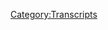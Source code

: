 {{Transcript
    | title         = [[95: Project Camelot Break]]
    | caption       = [https://knowledgefight.libsyn.com/knowledge-fight-project-camelot-break Listen to this episode on Libsyn]
    | episodeNumber = [[95: Project Camelot Break|95]]
    | length        = 01:26:17
}}

{{MessageBox
    | header     = Warning: Bot Generated Content
    | text       = This transcript was automatically generated by transcription software and likely contains many mistakes and misattributions. Please check the audio for definitive quotes, attribution, and context.
    | image      = N3yvass4myg91.webp
    | imagewidth = 50px
    | id         = warning
}}

{{TranscriptBlock
    | name      = Unknown Speaker
    | timestamp = 00:00:00.000
    | text      = Andy in Kansas, you're on the air. Thanks for holding
}}

{{TranscriptBlock
    | name      = Unknown Speaker
    | timestamp = 00:00:03.839
    | text      = Hello Alex, I'm a first time caller. I'm a huge fan. I love your work. I love you. Hey everybody welcome back to knowledge fight
}}

{{TranscriptBlock
    | name      = Unknown Speaker
    | timestamp = 00:00:09.640
    | text      = I'm Dan. I'm Jordan. We're a couple dudes like to sit around drink novelty beverages and talk a little bit about Alex Jones
}}

{{TranscriptBlock
    | name      = Unknown Speaker
    | timestamp = 00:00:14.880
    | text      = It's kind of what we do. That's our thing. That's our steez. Is there is there what would you call it a?
}}

{{TranscriptBlock
    | name      = Unknown Speaker
    | timestamp = 00:00:21.280
    | text      = Hook would you call it a hook a loop-de-loop? I think so to make it things exciting for the listeners absolutely
}}

{{TranscriptBlock
    | name      = Unknown Speaker
    | timestamp = 00:00:28.280
    | text      = We're off to a great start with this bit, but there is I know a lot of Russian it
}}

{{TranscriptBlock
    | name      = Unknown Speaker
    | timestamp = 00:00:31.519
    | text      = I know a lot about Alex Jones, and you don't I don't know anything about Alex
}}

{{TranscriptBlock
    | name      = Unknown Speaker
    | timestamp = 00:00:34.259
    | text      = It is added twist is that I'm pretty hungover. Yes. Yeah, I'm in rough shape somehow
}}

{{TranscriptBlock
    | name      = Unknown Speaker
    | timestamp = 00:00:41.000
    | text      = I I mean you're not that much older than I am but
}}

{{TranscriptBlock
    | name      = Unknown Speaker
    | timestamp = 00:00:44.520
    | text      = Hungover at all I've done so much damage to myself over the years. That's possible. It's a complete disaster. I'm pristine
}}

{{TranscriptBlock
    | name      = Unknown Speaker
    | timestamp = 00:00:50.600
    | text      = I I made a mistake we went out last night you and I and your lady friend
}}

{{TranscriptBlock
    | name      = Unknown Speaker
    | timestamp = 00:00:55.520
    | text      = and we had some drinks and played Scrabble and I kicked your guys at you kicked my ass for sure and
}}

{{TranscriptBlock
    | name      = Unknown Speaker
    | timestamp = 00:01:01.960
    | text      = You know the celebrating spirit got into me
}}

{{TranscriptBlock
    | name      = Unknown Speaker
    | timestamp = 00:01:05.760
    | text      = And so after we split ways I kept a kept drinking some beers
}}

{{TranscriptBlock
    | name      = Unknown Speaker
    | timestamp = 00:01:09.480
    | text      = I hung out with my roommate throughout the night and watched dunk videos I
}}

{{TranscriptBlock
    | name      = Unknown Speaker
    | timestamp = 00:01:15.079
    | text      = Wait wait videos of dudes dunking. Yeah, all right, but you are not a sports fan by trade no
}}

{{TranscriptBlock
    | name      = Unknown Speaker
    | timestamp = 00:01:20.760
    | text      = But I love a dunk everybody loves a good dunk
}}

{{TranscriptBlock
    | name      = Unknown Speaker
    | timestamp = 00:01:23.079
    | text      = I also was a huge basketball fan when I was younger oh
}}

{{TranscriptBlock
    | name      = Unknown Speaker
    | timestamp = 00:01:26.280
    | text      = Okay, so it harkens back to a younger time when I like I loved like John Starks Dominique Wilkins
}}

{{TranscriptBlock
    | name      = Unknown Speaker
    | timestamp = 00:01:32.959
    | text      = One of those guys is not a big dunker
}}

{{TranscriptBlock
    | name      = Unknown Speaker
    | timestamp = 00:01:37.079
    | text      = Starks did dunk on Jordan not a big dunker though anybody who just dunked on Jordan is a big dunker
}}

{{TranscriptBlock
    | name      = Unknown Speaker
    | timestamp = 00:01:42.000
    | text      = That's that's it. That's a fair point so we watched a bunch of these dunk videos
}}

{{TranscriptBlock
    | name      = Unknown Speaker
    | timestamp = 00:01:46.239
    | text      = I don't I it's so strange to hear you say that
}}

{{TranscriptBlock
    | name      = Unknown Speaker
    | timestamp = 00:01:49.560
    | text      = So I'm watching some dunk videos
}}

{{TranscriptBlock
    | name      = Unknown Speaker
    | timestamp = 00:01:52.480
    | text      = I am here to make a very serious report has nothing to do with Alex Jones
}}

{{TranscriptBlock
    | name      = Unknown Speaker
    | timestamp = 00:01:58.040
    | text      = But the world needs to know about okay, so the 1991 dunk contest all right there
}}

{{TranscriptBlock
    | name      = Unknown Speaker
    | timestamp = 00:02:03.540
    | text      = We go now it begins now is this the one was this the one when Jordan leapt from the free-throw line
}}

{{TranscriptBlock
    | name      = Unknown Speaker
    | timestamp = 00:02:09.800
    | text      = No, I believe that was like there's another year. I can't remember which one that was that would have been 89 or 90 right
}}

{{TranscriptBlock
    | name      = Unknown Speaker
    | timestamp = 00:02:14.840
    | text      = I think it was even earlier than that might have been like
}}

{{TranscriptBlock
    | name      = Unknown Speaker
    | timestamp = 00:02:16.840
    | text      = 88 88 I'm not it's irrelevant. No we need to get into this 19. I know a lot about basketball
}}

{{TranscriptBlock
    | name      = Unknown Speaker
    | timestamp = 00:02:25.639
    | text      = 1991 was the year that the finals in the dunk contest were Shawn Kemp and Dee Brown that is such a
}}

{{TranscriptBlock
    | name      = Unknown Speaker
    | timestamp = 00:02:32.120
    | text      = Disappointing dunk contest final right Dee Brown ends up winning by putting his his hand
}}

{{TranscriptBlock
    | name      = Unknown Speaker
    | timestamp = 00:02:38.319
    | text      = Yeah, yeah, he does the blind dunk, which is great. It's fine. It's fantastic the rest of Dee Brown's work subpar
}}

{{TranscriptBlock
    | name      = Unknown Speaker
    | timestamp = 00:02:44.879
    | text      = He didn't belong in those finals to begin with look as much as I love a good Shawn Kemp
}}

{{TranscriptBlock
    | name      = Unknown Speaker
    | timestamp = 00:02:51.199
    | text      = He's great jumping
}}

{{TranscriptBlock
    | name      = Unknown Speaker
    | timestamp = 00:02:52.759
    | text      = Not his forte this the the entirety of all the dunks from the 1991 dunk contest are available on YouTube
}}

{{TranscriptBlock
    | name      = Unknown Speaker
    | timestamp = 00:03:00.080
    | text      = You can go find them, and I'm going to acknowledge fight calm
}}

{{TranscriptBlock
    | name      = Unknown Speaker
    | timestamp = 00:03:03.840
    | text      = You can click support the show and we will give you all of the 91 dunk contest finals dunk
}}

{{TranscriptBlock
    | name      = Unknown Speaker
    | timestamp = 00:03:09.020
    | text      = Oh, here's what I have to say. Yeah, we're a show about conspiracies
}}

{{TranscriptBlock
    | name      = Unknown Speaker
    | timestamp = 00:03:17.300
    | text      = You're taking off my friend. I don't know how this is gonna land Rex Chapman
}}

{{TranscriptBlock
    | name      = Unknown Speaker
    | timestamp = 00:03:22.419
    | text      = From the Charlotte Hornets, okay was nasty on those dunks. He was sick
}}

{{TranscriptBlock
    | name      = Unknown Speaker
    | timestamp = 00:03:28.300
    | text      = He he pitched the ball to himself from behind the back like over the shoulder
}}

{{TranscriptBlock
    | name      = Unknown Speaker
    | timestamp = 00:03:33.039
    | text      = Uh-huh caught it and don't it was it was madness what Rex Chapman was doing out there
}}

{{TranscriptBlock
    | name      = Unknown Speaker
    | timestamp = 00:03:37.620
    | text      = Didn't make the fine. So you think this is an anti Charlotte Hornets kind of situation
}}

{{TranscriptBlock
    | name      = Unknown Speaker
    | timestamp = 00:03:41.900
    | text      = I think the Charlotte Hornets were too young of a team at that time. It was a you know a
}}

{{TranscriptBlock
    | name      = Unknown Speaker
    | timestamp = 00:03:45.979
    | text      = expansion franchise right absolutely I believe that
}}

{{TranscriptBlock
    | name      = Unknown Speaker
    | timestamp = 00:03:49.979
    | text      = Rex Chapman is a goofy looking crew-cutted white guy Rex Chapman is a goofy fucking dude. Yeah
}}

{{TranscriptBlock
    | name      = Unknown Speaker
    | timestamp = 00:03:55.460
    | text      = I think that they felt like and Shawn Kemp's gonna win this thing
}}

{{TranscriptBlock
    | name      = Unknown Speaker
    | timestamp = 00:03:59.000
    | text      = Let's bring Dee Brown in for novelty cuz he's tiny
}}

{{TranscriptBlock
    | name      = Unknown Speaker
    | timestamp = 00:04:01.620
    | text      = Uh-huh. I don't know. I think the fix was in because Rex Chapman was a menace on the on that. So let me let me just
}}

{{TranscriptBlock
    | name      = Unknown Speaker
    | timestamp = 00:04:09.539
    | text      = Throw this out there. I know are you pitching an anti white narrative right now?
}}

{{TranscriptBlock
    | name      = Unknown Speaker
    | timestamp = 00:04:15.020
    | text      = Is this what you're doing right now?
}}

{{TranscriptBlock
    | name      = Unknown Speaker
    | timestamp = 00:04:16.740
    | text      = It might be now let as I've said before I am a soft yes on white genocide now
}}

{{TranscriptBlock
    | name      = Unknown Speaker
    | timestamp = 00:04:22.879
    | text      = So I fully support Rex Chapman being nowhere near a dunk contest. I look I don't know if race necessarily comes into it
}}

{{TranscriptBlock
    | name      = Unknown Speaker
    | timestamp = 00:04:30.660
    | text      = I'm not a hundred percent making that argument, but I am saying
}}

{{TranscriptBlock
    | name      = Unknown Speaker
    | timestamp = 00:04:34.579
    | text      = I'm saying that there was something going on and it was not in Rex Chapman's favor
}}

{{TranscriptBlock
    | name      = Unknown Speaker
    | timestamp = 00:04:39.500
    | text      = Yes, and that doesn't make sense because if you look at those dunks on paper, right? Those were finals dunks
}}

{{TranscriptBlock
    | name      = Unknown Speaker
    | timestamp = 00:04:44.899
    | text      = Let me tell you something Stern Stern would never allow a white dude into the dunk contest finals very well
}}

{{TranscriptBlock
    | name      = Unknown Speaker
    | timestamp = 00:04:50.459
    | text      = This is just a true fact. Yeah, it's it can't have Detlef Schrempf
}}

{{TranscriptBlock
    | name      = Unknown Speaker
    | timestamp = 00:04:54.120
    | text      = And absolutely not Chapman in the final. I'm telling you something though shrimp. He could dunk. Yeah good
}}

{{TranscriptBlock
    | name      = Unknown Speaker
    | timestamp = 00:05:00.519
    | text      = He would do two hands
}}

{{TranscriptBlock
    | name      = Unknown Speaker
    | timestamp = 00:05:02.720
    | text      = Undoubtedly every time so anyway, that's I needed to get that off my chest. There you go. Chapman was sick in 91
}}

{{TranscriptBlock
    | name      = Unknown Speaker
    | timestamp = 00:05:10.079
    | text      = The only and last time anyone has ever said that I was surprised
}}

{{TranscriptBlock
    | name      = Unknown Speaker
    | timestamp = 00:05:14.800
    | text      = Yeah, no, absolutely because as the dunk contest started it was like all right, Kenny Smith is here. I remember that dude
}}

{{TranscriptBlock
    | name      = Unknown Speaker
    | timestamp = 00:05:21.420
    | text      = What's Rex Chapman doing here? And then out of nowhere bust some crazy dunk. I'm like, oh I was sleeping on Rex Chapman
}}

{{TranscriptBlock
    | name      = Unknown Speaker
    | timestamp = 00:05:28.839
    | text      = This guy's great. All right fair. Oh, that's like saying
}}

{{TranscriptBlock
    | name      = Unknown Speaker
    | timestamp = 00:05:32.439
    | text      = like Rex Chapman was a great dunker is like saying Christian Leitner was
}}

{{TranscriptBlock
    | name      = Unknown Speaker
    | timestamp = 00:05:37.279
    | text      = Integral to the team to the dream team like that is no I know I know a lot about basketball. I don't know anything about it
}}

{{TranscriptBlock
    | name      = Unknown Speaker
    | timestamp = 00:05:43.439
    | text      = I know a lot. So anyway, let's move along
}}

{{TranscriptBlock
    | name      = Unknown Speaker
    | timestamp = 00:05:45.439
    | text      = I I bring this up because it was a delightful thing because that was back when they had Muggsy Bogues on the on the Charlotte
}}

{{TranscriptBlock
    | name      = Unknown Speaker
    | timestamp = 00:05:52.959
    | text      = Hornet's true friend and grandma ma. Yeah. Oh, there we go. You had Rex Chapman to that threesome like that
}}

{{TranscriptBlock
    | name      = Unknown Speaker
    | timestamp = 00:06:00.120
    | text      = That's your first super team my friend. That's your first one
}}

{{TranscriptBlock
    | name      = Unknown Speaker
    | timestamp = 00:06:10.360
    | text      = See now we need Alex Jones clips of him talking about basketball
}}

{{TranscriptBlock
    | name      = Unknown Speaker
    | timestamp = 00:06:13.879
    | text      = or Rex Chapman
}}

{{TranscriptBlock
    | name      = Unknown Speaker
    | timestamp = 00:06:16.759
    | text      = If Rex Chapman ever goes on Carrie Cassidy's show believe me that's the most important thing we're gonna ever do well speaking of which
}}

{{TranscriptBlock
    | name      = Unknown Speaker
    | timestamp = 00:06:25.079
    | text      = I didn't want to talk about Alex Jones today. Oh, no, are we doing it? We've got a project Camelot
}}

{{TranscriptBlock
    | name      = Unknown Speaker
    | timestamp = 00:06:30.779
    | text      = Oh, yeah to start off the the week here on on your Monday episode
}}

{{TranscriptBlock
    | name      = Unknown Speaker
    | timestamp = 00:06:36.959
    | text      = wonderful, so I'd like to give a shout out to one of our
}}

{{TranscriptBlock
    | name      = Unknown Speaker
    | timestamp = 00:06:39.639
    | text      = our listeners Julia has sent me along a link to this episode of project Camelot because I
}}

{{TranscriptBlock
    | name      = Unknown Speaker
    | timestamp = 00:06:46.639
    | text      = Didn't I don't watch it all the time. Of course, and thank God she did because
}}

{{TranscriptBlock
    | name      = Unknown Speaker
    | timestamp = 00:06:52.000
    | text      = Holy shit. All right. There's a lot of nonsense going on in project Camelot world right now
}}

{{TranscriptBlock
    | name      = Unknown Speaker
    | timestamp = 00:06:59.639
    | text      = But also before we do that
}}

{{TranscriptBlock
    | name      = Unknown Speaker
    | timestamp = 00:07:02.519
    | text      = It's important for me to say this because we've we've referenced this
}}

{{TranscriptBlock
    | name      = Unknown Speaker
    | timestamp = 00:07:06.199
    | text      = That Carrie Cassidy is not a sweet old lady as we have sort of depicted her
}}

{{TranscriptBlock
    | name      = Unknown Speaker
    | timestamp = 00:07:12.079
    | text      = Unfortunately, she is actually in fact a bit of an anti-semite
}}

{{TranscriptBlock
    | name      = Unknown Speaker
    | timestamp = 00:07:14.959
    | text      = That's not the way I wanted that to go and this was brought to my attention by our listener Keegan
}}

{{TranscriptBlock
    | name      = Unknown Speaker
    | timestamp = 00:07:19.839
    | text      = And I appreciate him dropping that along and here is a clip to back that up
}}

{{TranscriptBlock
    | name      = Unknown Speaker
    | timestamp = 00:07:24.160
    | text      = Oh, no, in fact, my harassers tend to be scientists, right? This is Robert David Steele on
}}

{{TranscriptBlock
    | name      = Unknown Speaker
    | timestamp = 00:07:29.879
    | text      = As a guest glad we're cross-pollinating right rather than the intelligence community and I distinguish between
}}

{{TranscriptBlock
    | name      = Unknown Speaker
    | timestamp = 00:07:38.560
    | text      = Anti-zionism which is everyone's responsibility and anti-semitism, which is absolutely despicable and under no circumstances
}}

{{TranscriptBlock
    | name      = Unknown Speaker
    | timestamp = 00:07:45.959
    | text      = Should be tolerated by anyone
}}

{{TranscriptBlock
    | name      = Unknown Speaker
    | timestamp = 00:07:47.800
    | text      = we have nine million loyal decent American Jews of the United States of America and
}}

{{TranscriptBlock
    | name      = Unknown Speaker
    | timestamp = 00:07:53.199
    | text      = Every single one of them is a patriot and not part of the problem
}}

{{TranscriptBlock
    | name      = Unknown Speaker
    | timestamp = 00:07:57.439
    | text      = Okay
}}

{{TranscriptBlock
    | name      = Unknown Speaker
    | timestamp = 00:07:59.399
    | text      = Well, that's quite a blanket statement
}}

{{TranscriptBlock
    | name      = Unknown Speaker
    | timestamp = 00:08:01.439
    | text      = but we'll let it pass for the moment because of your enthusiasm for you know, the
}}

{{TranscriptBlock
    | name      = Unknown Speaker
    | timestamp = 00:08:08.319
    | text      = The Jewish wet race call it what you will. Uh
}}

{{TranscriptBlock
    | name      = Unknown Speaker
    | timestamp = 00:08:11.759
    | text      = Although some people say it's it's a religion not a race
}}

{{TranscriptBlock
    | name      = Unknown Speaker
    | timestamp = 00:08:15.120
    | text      = Well, I mean, I've actually written something very interesting online
}}

{{TranscriptBlock
    | name      = Unknown Speaker
    | timestamp = 00:08:20.120
    | text      = Holocaust and Zionism
}}

{{TranscriptBlock
    | name      = Unknown Speaker
    | timestamp = 00:08:22.120
    | text      = Oh and these myths and I won't go into it now. That's probably for the best. Yeah, absolutely
}}

{{TranscriptBlock
    | name      = Unknown Speaker
    | timestamp = 00:08:27.519
    | text      = Um, so that that's soft anti-semitism
}}

{{TranscriptBlock
    | name      = Unknown Speaker
    | timestamp = 00:08:31.879
    | text      = there's there's a
}}

{{TranscriptBlock
    | name      = Unknown Speaker
    | timestamp = 00:08:33.639
    | text      = there's nothing defensible there, but
}}

{{TranscriptBlock
    | name      = Unknown Speaker
    | timestamp = 00:08:37.960
    | text      = It's not egregious it's not
}}

{{TranscriptBlock
    | name      = Unknown Speaker
    | timestamp = 00:08:41.000
    | text      = Horrific just yet. It's it's soft, but it's there. It's absolutely there
}}

{{TranscriptBlock
    | name      = Unknown Speaker
    | timestamp = 00:08:46.320
    | text      = You are not wrong just the way she wanted to push back against there are nine million loyal Jews in in
}}

{{TranscriptBlock
    | name      = Unknown Speaker
    | timestamp = 00:08:53.759
    | text      = America and she was like
}}

{{TranscriptBlock
    | name      = Unknown Speaker
    | timestamp = 00:08:56.879
    | text      = And that's not a good that's not a good response to that exactly. It should just be like great. Yeah, exactly
}}

{{TranscriptBlock
    | name      = Unknown Speaker
    | timestamp = 00:09:03.639
    | text      = So rather even like now, I think it's more like 8.5 million the census
}}

{{TranscriptBlock
    | name      = Unknown Speaker
    | timestamp = 00:09:07.460
    | text      = You know, a lot of people are losing religion these days. Sure. Yeah, they all because of REM
}}

{{TranscriptBlock
    | name      = Unknown Speaker
    | timestamp = 00:09:12.840
    | text      = Absolutely. Anyway, that's me in the corner
}}

{{TranscriptBlock
    | name      = Unknown Speaker
    | timestamp = 00:09:15.240
    | text      = Uh, Robert David Steele says that he has written something interesting about Jews and the Holocaust
}}

{{TranscriptBlock
    | name      = Unknown Speaker
    | timestamp = 00:09:21.200
    | text      = I don't want to hear it doesn't want to get into it on Carrie Cassidy's show. I will Oh No, so I read it
}}

{{TranscriptBlock
    | name      = Unknown Speaker
    | timestamp = 00:09:27.200
    | text      = It's a Robert David Steele the Holocaust Zionism and a pack guilt by Association
}}

{{TranscriptBlock
    | name      = Unknown Speaker
    | timestamp = 00:09:33.720
    | text      = Uh-oh, wait
}}

{{TranscriptBlock
    | name      = Unknown Speaker
    | timestamp = 00:09:35.919
    | text      = Wait, are you saying that Zionism and a pack in his eyes are?
}}

{{TranscriptBlock
    | name      = Unknown Speaker
    | timestamp = 00:09:42.399
    | text      = Are guilty of the Holocaust. Uh-huh. I have received both praise and pushback for how I answered a question about the Holocaust
}}

{{TranscriptBlock
    | name      = Unknown Speaker
    | timestamp = 00:09:50.279
    | text      = He was on another show. He's referencing here. He was asked about the Holocaust and he responded. It's complicated
}}

{{TranscriptBlock
    | name      = Unknown Speaker
    | timestamp = 00:09:55.919
    | text      = That's not a it's not a response not great. It's not a response
}}

{{TranscriptBlock
    | name      = Unknown Speaker
    | timestamp = 00:09:59.879
    | text      = I have respond I received both praise and pushback for how I answered the time has come to demystify the
}}

{{TranscriptBlock
    | name      = Unknown Speaker
    | timestamp = 00:10:05.259
    | text      = Holocaust to carefully distinguish between anti-zionism, which is everybody's duty and anti-semitism
}}

{{TranscriptBlock
    | name      = Unknown Speaker
    | timestamp = 00:10:10.399
    | text      = which is reprehensible and to put an end to the grip that American Israel Public Affairs Committee a pack an agent of a foreign power by
}}

{{TranscriptBlock
    | name      = Unknown Speaker
    | timestamp = 00:10:18.159
    | text      = Any definition of the term has on Congress?
}}

{{TranscriptBlock
    | name      = Unknown Speaker
    | timestamp = 00:10:20.519
    | text      = Here's my personal take on both of the history and the present
}}

{{TranscriptBlock
    | name      = Unknown Speaker
    | timestamp = 00:10:25.039
    | text      = Bullet point one the Holocaust happened. That's that we're
}}

{{TranscriptBlock
    | name      = Unknown Speaker
    | timestamp = 00:10:31.080
    | text      = Running we're all good start. No, I'm sure that immediately following that he says and
}}

{{TranscriptBlock
    | name      = Unknown Speaker
    | timestamp = 00:10:36.200
    | text      = everything that we've learned from history is accurate and perhaps maybe
}}

{{TranscriptBlock
    | name      = Unknown Speaker
    | timestamp = 00:10:41.879
    | text      = Racism towards the Jews is not a good idea millions died
}}

{{TranscriptBlock
    | name      = Unknown Speaker
    | timestamp = 00:10:44.720
    | text      = However, there are several lies by omission that Zionists celebrate and these need to be challenged
}}

{{TranscriptBlock
    | name      = Unknown Speaker
    | timestamp = 00:10:49.799
    | text      = Oh boy, most of those who died did not die from gasings, but rather from Allied bombing starvation and typhus
}}

{{TranscriptBlock
    | name      = Unknown Speaker
    | timestamp = 00:10:56.080
    | text      = This includes those in prison camps. Most of who died of starvation and typhus not gassing
}}

{{TranscriptBlock
    | name      = Unknown Speaker
    | timestamp = 00:11:01.440
    | text      = Although a lot of people did die from gas and yeah, I feel like I don't need the specifics
}}

{{TranscriptBlock
    | name      = Unknown Speaker
    | timestamp = 00:11:07.559
    | text      = It's a little bit considering how it was just the Holocaust that killed them, right?
}}

{{TranscriptBlock
    | name      = Unknown Speaker
    | timestamp = 00:11:12.240
    | text      = And then pointing out Allied bombings killed most of them in the case. That's not not a great start
}}

{{TranscriptBlock
    | name      = Unknown Speaker
    | timestamp = 00:11:17.200
    | text      = It's also not that's not accurate. Absolutely not
}}

{{TranscriptBlock
    | name      = Unknown Speaker
    | timestamp = 00:11:19.799
    | text      = Then we get he gets into the a lot of other non-jews died in the Holocaust and it's
}}

{{TranscriptBlock
    | name      = Unknown Speaker
    | timestamp = 00:11:25.000
    | text      = Disrespectful to their deaths to make it all about the Jews
}}

{{TranscriptBlock
    | name      = Unknown Speaker
    | timestamp = 00:11:27.639
    | text      = Like okay boy. I mean, okay, buddy the Roma the Roma people were also
}}

{{TranscriptBlock
    | name      = Unknown Speaker
    | timestamp = 00:11:33.759
    | text      = Targeted for
}}

{{TranscriptBlock
    | name      = Unknown Speaker
    | timestamp = 00:11:35.600
    | text      = extermination by Hitler's Jews and not Hitler's Jews by Hitler's
}}

{{TranscriptBlock
    | name      = Unknown Speaker
    | timestamp = 00:11:40.399
    | text      = Army and ideology. Uh-huh. So that's not we're not into a horrific territory. He's minimizing it very much
}}

{{TranscriptBlock
    | name      = Unknown Speaker
    | timestamp = 00:11:47.320
    | text      = he's minimizing it yes, but this is this is I
}}

{{TranscriptBlock
    | name      = Unknown Speaker
    | timestamp = 00:11:52.320
    | text      = Wouldn't go after this guy first is my point. We got way bigger fish to do
}}

{{TranscriptBlock
    | name      = Unknown Speaker
    | timestamp = 00:11:56.759
    | text      = Yeah, he's he's in our he's in our like like right in front of us. That's true. That's true
}}

{{TranscriptBlock
    | name      = Unknown Speaker
    | timestamp = 00:12:03.399
    | text      = So then he goes on his next bullet point is basically that there's tons of other genocides that have happened in the world
}}

{{TranscriptBlock
    | name      = Unknown Speaker
    | timestamp = 00:12:08.320
    | text      = And like hey good on you a good point. That's a what about ism
}}

{{TranscriptBlock
    | name      = Unknown Speaker
    | timestamp = 00:12:11.080
    | text      = I'm not I'm not a fan of it the refusal of the Zionists to honor other genocides and mass murders
}}

{{TranscriptBlock
    | name      = Unknown Speaker
    | timestamp = 00:12:17.279
    | text      = Ranging toward 40 to 70 million in just one instance is itself despicable
}}

{{TranscriptBlock
    | name      = Unknown Speaker
    | timestamp = 00:12:21.879
    | text      = great great
}}

{{TranscriptBlock
    | name      = Unknown Speaker
    | timestamp = 00:12:23.879
    | text      = Ah then his last bullet point in terms of this this one is that we
}}

{{TranscriptBlock
    | name      = Unknown Speaker
    | timestamp = 00:12:29.000
    | text      = Genocided the Native Americans and that's true. That's true. And this is said by some to have inspired Hitler against the Jews
}}

{{TranscriptBlock
    | name      = Unknown Speaker
    | timestamp = 00:12:35.399
    | text      = No one's hands are clean in this matter fair enough. That is that's a fair point, right?
}}

{{TranscriptBlock
    | name      = Unknown Speaker
    | timestamp = 00:12:40.879
    | text      = I mean many of the like the story has been told to very few people in in your high school
}}

{{TranscriptBlock
    | name      = Unknown Speaker
    | timestamp = 00:12:47.639
    | text      = But many of the ideas that Hitler worked off of were originally sure put forward
}}

{{TranscriptBlock
    | name      = Unknown Speaker
    | timestamp = 00:12:54.840
    | text      = By Americans. Yeah, exactly
}}

{{TranscriptBlock
    | name      = Unknown Speaker
    | timestamp = 00:12:57.120
    | text      = Absolutely. Yeah
}}

{{TranscriptBlock
    | name      = Unknown Speaker
    | timestamp = 00:12:58.919
    | text      = So then which is not to say America caused the Holocaust. That's a very different
}}

{{TranscriptBlock
    | name      = Unknown Speaker
    | timestamp = 00:13:04.360
    | text      = America did their own gender we had a piece. Yeah, so then he goes on to talk about how
}}

{{TranscriptBlock
    | name      = Unknown Speaker
    | timestamp = 00:13:10.879
    | text      = Zionists are responsible for people dying in the Holocaust
}}

{{TranscriptBlock
    | name      = Unknown Speaker
    | timestamp = 00:13:14.240
    | text      = That's not the way to go there is clear evidence that most Jews who died in Germany did not have to die
}}

{{TranscriptBlock
    | name      = Unknown Speaker
    | timestamp = 00:13:23.919
    | text      = Stop
}}

{{TranscriptBlock
    | name      = Unknown Speaker
    | timestamp = 00:13:25.240
    | text      = Period you could have just seen you that's a whole sentence who ultimately was
}}

{{TranscriptBlock
    | name      = Unknown Speaker
    | timestamp = 00:13:29.759
    | text      = responsible for the suffering of the Jews in labor camps
}}

{{TranscriptBlock
    | name      = Unknown Speaker
    | timestamp = 00:13:32.360
    | text      = It was the elite Zionist Jews themselves this goes back to the narrative that they didn't pay
}}

{{TranscriptBlock
    | name      = Unknown Speaker
    | timestamp = 00:13:38.919
    | text      = Ransoms to everybody out. Yeah. Now it's now we're into
}}

{{TranscriptBlock
    | name      = Unknown Speaker
    | timestamp = 00:13:41.879
    | text      = You're you're on the list my friend time to fry your bitch-ass
}}

{{TranscriptBlock
    | name      = Unknown Speaker
    | timestamp = 00:13:47.240
    | text      = Here's the next bullet point Zionism is a scam and the separation of the Jewish race from the Palestinians
}}

{{TranscriptBlock
    | name      = Unknown Speaker
    | timestamp = 00:13:53.000
    | text      = They share the same three DNA ancestors is a distortion of reality. Don't bring in DNA on a holocaust scale
}}

{{TranscriptBlock
    | name      = Unknown Speaker
    | timestamp = 00:14:00.519
    | text      = So yeah, okay, cool. Cool. Cool. Look I in some way, you know a pack they supported Trump
}}

{{TranscriptBlock
    | name      = Unknown Speaker
    | timestamp = 00:14:07.639
    | text      = They're not great. Mm-hmm Netanyahu is a monster. He is a fucking horrific human being
}}

{{TranscriptBlock
    | name      = Unknown Speaker
    | timestamp = 00:14:13.879
    | text      = Israel is an apartheid state
}}

{{TranscriptBlock
    | name      = Unknown Speaker
    | timestamp = 00:14:16.080
    | text      = These are true things
}}

{{TranscriptBlock
    | name      = Unknown Speaker
    | timestamp = 00:14:17.639
    | text      = But also let's leave the Holocaust out of discussing those things or perhaps let it inform
}}

{{TranscriptBlock
    | name      = Unknown Speaker
    | timestamp = 00:14:23.879
    | text      = Why it is people go so far to the right
}}

{{TranscriptBlock
    | name      = Unknown Speaker
    | timestamp = 00:14:26.000
    | text      = There are a lot of complicated situations with Israel and maybe reducing it to Zionism versus anti-zionism
}}

{{TranscriptBlock
    | name      = Unknown Speaker
    | timestamp = 00:14:32.639
    | text      = Is not the way to go. Yeah. Mm-hmm
}}

{{TranscriptBlock
    | name      = Unknown Speaker
    | timestamp = 00:14:35.720
    | text      = Mm-hmm
}}

{{TranscriptBlock
    | name      = Unknown Speaker
    | timestamp = 00:14:37.879
    | text      = So look what I what I am what I'm saying here is that Robert David Steele is
}}

{{TranscriptBlock
    | name      = Unknown Speaker
    | timestamp = 00:14:46.600
    | text      = At least a holocaust minimizer. Yeah, at least a revisionist in many ways. Absolutely and
}}

{{TranscriptBlock
    | name      = Unknown Speaker
    | timestamp = 00:14:55.360
    | text      = You know people who who are in that camp swing together and so it it's further evidence that we've got some
}}

{{TranscriptBlock
    | name      = Unknown Speaker
    | timestamp = 00:15:02.759
    | text      = Problems, right? Right, right. Like she is not she's not
}}

{{TranscriptBlock
    | name      = Unknown Speaker
    | timestamp = 00:15:08.080
    | text      = Her hands are not clean. Absolutely not. It's concerning that there are those there's so many of those people who
}}

{{TranscriptBlock
    | name      = Unknown Speaker
    | timestamp = 00:15:16.519
    | text      = Acted almost like gateways into harder
}}

{{TranscriptBlock
    | name      = Unknown Speaker
    | timestamp = 00:15:20.200
    | text      = Anti-semitism, of course. I'm anti-zionist and that's everybody's responsibility and it's a very short walk from there to well
}}

{{TranscriptBlock
    | name      = Unknown Speaker
    | timestamp = 00:15:27.240
    | text      = Yeah, all Jews are ultimately Zionists and you're like no
}}

{{TranscriptBlock
    | name      = Unknown Speaker
    | timestamp = 00:15:29.879
    | text      = Oh
}}

{{TranscriptBlock
    | name      = Unknown Speaker
    | timestamp = 00:15:31.360
    | text      = Yeah, yeah. Yeah. Yeah. Oh boy. Oh wow. I think
}}

{{TranscriptBlock
    | name      = Unknown Speaker
    | timestamp = 00:15:36.600
    | text      = Robert David Steele may have been a guest on David Duke's show
}}

{{TranscriptBlock
    | name      = Unknown Speaker
    | timestamp = 00:15:40.200
    | text      = so
}}

{{TranscriptBlock
    | name      = Unknown Speaker
    | timestamp = 00:15:42.559
    | text      = Anyway, that's not great. That's not great. Let's get to like it
}}

{{TranscriptBlock
    | name      = Unknown Speaker
    | timestamp = 00:15:45.480
    | text      = Let's get to business way to bring us down in the in the forefront of a project Camelot episode Dan
}}

{{TranscriptBlock
    | name      = Unknown Speaker
    | timestamp = 00:15:51.320
    | text      = So we've spent most of our time in the project Camelot trenches
}}

{{TranscriptBlock
    | name      = Unknown Speaker
    | timestamp = 00:15:55.799
    | text      = is looking at how stupid Carrie Cassidy is believing the lies of
}}

{{TranscriptBlock
    | name      = Unknown Speaker
    | timestamp = 00:16:01.399
    | text      = murder accessory Mark Richards right about the reptoids and the
}}

{{TranscriptBlock
    | name      = Unknown Speaker
    | timestamp = 00:16:07.360
    | text      = Raptor the raptor beings absolutely a delight. We've also learned that in Vietnam
}}

{{TranscriptBlock
    | name      = Unknown Speaker
    | timestamp = 00:16:12.440
    | text      = The people were fighting spiders or something like that. Maybe it was beetles. It's a spider leadership
}}

{{TranscriptBlock
    | name      = Unknown Speaker
    | timestamp = 00:16:17.519
    | text      = Yeah, the spider leadership was in effect, of course today
}}

{{TranscriptBlock
    | name      = Unknown Speaker
    | timestamp = 00:16:20.799
    | text      = What we're gonna be looking at is a video where Carrie Cassidy sits down and just breaking down the news, baby
}}

{{TranscriptBlock
    | name      = Unknown Speaker
    | timestamp = 00:16:28.000
    | text      = She's just breaking down
}}

{{TranscriptBlock
    | name      = Unknown Speaker
    | timestamp = 00:16:30.279
    | text      = Regular topic and this came out about a week ago or so. Okay. There's a lot of news in the world. Yes
}}

{{TranscriptBlock
    | name      = Unknown Speaker
    | timestamp = 00:16:36.320
    | text      = Yes, her take on it. That stuff is not good. Oh boy. So let's just jump in how she begins the video
}}

{{TranscriptBlock
    | name      = Unknown Speaker
    | timestamp = 00:16:42.840
    | text      = Okay. Hi everyone. This is Carrie Cassidy from project Camelot
}}

{{TranscriptBlock
    | name      = Unknown Speaker
    | timestamp = 00:16:47.179
    | text      = And uh, well, I've got a strange goings-on today. No shit
}}

{{TranscriptBlock
    | name      = Unknown Speaker
    | timestamp = 00:16:52.580
    | text      = Anyway, uh, does she wake up every morning saying that we've got some strange going on
}}

{{TranscriptBlock
    | name      = Unknown Speaker
    | timestamp = 00:16:57.860
    | text      = I can feel a strange going on right now. I feel like if you ever refer to things as goings-on. There's a good chance
}}

{{TranscriptBlock
    | name      = Unknown Speaker
    | timestamp = 00:17:06.220
    | text      = It's the same thing with like bedfellows right like you never said straight like on strange
}}

{{TranscriptBlock
    | name      = Unknown Speaker
    | timestamp = 00:17:11.579
    | text      = These are very normal bedfellows you and I are very strange bedfellows
}}

{{TranscriptBlock
    | name      = Unknown Speaker
    | timestamp = 00:17:15.420
    | text      = Perhaps and yet because you're so bad at Scrabble and I'm awesome
}}

{{TranscriptBlock
    | name      = Unknown Speaker
    | timestamp = 00:17:21.259
    | text      = All right, anyway
}}

{{TranscriptBlock
    | name      = Unknown Speaker
    | timestamp = 00:17:23.420
    | text      = Let me remind you we're one-on-one. Okay, but I told you last night
}}

{{TranscriptBlock
    | name      = Unknown Speaker
    | timestamp = 00:17:27.460
    | text      = I know you never lose twice drunkenly you tried to explain that there is a
}}

{{TranscriptBlock
    | name      = Unknown Speaker
    | timestamp = 00:17:32.539
    | text      = Game theory behind how you will never lose to me again
}}

{{TranscriptBlock
    | name      = Unknown Speaker
    | timestamp = 00:17:35.420
    | text      = Well, I understand your strategy much better than I did the first time
}}

{{TranscriptBlock
    | name      = Unknown Speaker
    | timestamp = 00:17:40.140
    | text      = You do you do your points
}}

{{TranscriptBlock
    | name      = Unknown Speaker
    | timestamp = 00:17:42.140
    | text      = Okay
}}

{{TranscriptBlock
    | name      = Unknown Speaker
    | timestamp = 00:17:44.220
    | text      = All right, let's get to business I
}}

{{TranscriptBlock
    | name      = Unknown Speaker
    | timestamp = 00:17:46.539
    | text      = Was going to be having a conversation with Robert David Steele who initiated it with me
}}

{{TranscriptBlock
    | name      = Unknown Speaker
    | timestamp = 00:17:52.740
    | text      = However, he then found out
}}

{{TranscriptBlock
    | name      = Unknown Speaker
    | timestamp = 00:17:55.779
    | text      = He is not supposed to cover anything to do with space
}}

{{TranscriptBlock
    | name      = Unknown Speaker
    | timestamp = 00:17:59.700
    | text      = That's gonna be and as our topics are going to obviously cover things in space around space and from space
}}

{{TranscriptBlock
    | name      = Unknown Speaker
    | timestamp = 00:18:08.019
    | text      = He is not going to be able to join us after all. I mean, so I'm here on my own
}}

{{TranscriptBlock
    | name      = Unknown Speaker
    | timestamp = 00:18:14.259
    | text      = Yeah, I mean that it's kind of every yeah all things. Yeah, and you consider we're in space right now
}}

{{TranscriptBlock
    | name      = Unknown Speaker
    | timestamp = 00:18:21.200
    | text      = Yeah, she is not aware of that
}}

{{TranscriptBlock
    | name      = Unknown Speaker
    | timestamp = 00:18:23.900
    | text      = So yeah, you know why we're not in space right now is that protective coding?
}}

{{TranscriptBlock
    | name      = Unknown Speaker
    | timestamp = 00:18:28.700
    | text      = Joe shield, oh boy, I did not like the way you said
}}

{{TranscriptBlock
    | name      = Unknown Speaker
    | timestamp = 00:18:34.740
    | text      = Not like that that's what he calls the atmosphere
}}

{{TranscriptBlock
    | name      = Unknown Speaker
    | timestamp = 00:18:41.500
    | text      = So
}}

{{TranscriptBlock
    | name      = Unknown Speaker
    | timestamp = 00:18:43.460
    | text      = He was supposed to be there
}}

{{TranscriptBlock
    | name      = Unknown Speaker
    | timestamp = 00:18:45.099
    | text      = He's supposed to be there, but he doesn't have clearance to talk about these things cuz I don't understand
}}

{{TranscriptBlock
    | name      = Unknown Speaker
    | timestamp = 00:18:50.900
    | text      = Robert David Steele is one of these guys
}}

{{TranscriptBlock
    | name      = Unknown Speaker
    | timestamp = 00:18:52.900
    | text      = They pop up a lot on Alex Jones's show who are pretending that they have handlers and that they work for the CIA
}}

{{TranscriptBlock
    | name      = Unknown Speaker
    | timestamp = 00:18:59.299
    | text      = Like that. All right, so whenever they don't want to get into a narrative
}}

{{TranscriptBlock
    | name      = Unknown Speaker
    | timestamp = 00:19:03.299
    | text      = I assume this is what they're doing is like I don't want to talk more about these bars bases
}}

{{TranscriptBlock
    | name      = Unknown Speaker
    | timestamp = 00:19:08.859
    | text      = People are clowning on me, right? I don't want to do it
}}

{{TranscriptBlock
    | name      = Unknown Speaker
    | timestamp = 00:19:11.500
    | text      = So you pretend that the higher-ups have said you got a it's too hot. You can't talk about that anymore
}}

{{TranscriptBlock
    | name      = Unknown Speaker
    | timestamp = 00:19:17.299
    | text      = I will put forth this possibility though, please. Don't let your possibility be that he's actually working
}}

{{TranscriptBlock
    | name      = Unknown Speaker
    | timestamp = 00:19:24.740
    | text      = He's a limited hangout. No, no, it is more like maybe he was like I got a cancel
}}

{{TranscriptBlock
    | name      = Unknown Speaker
    | timestamp = 00:19:30.460
    | text      = I got another thing right and Carrie has to carry can't be like
}}

{{TranscriptBlock
    | name      = Unknown Speaker
    | timestamp = 00:19:34.700
    | text      = Robert canceled because it has to be a conspiracy so true. He's not allowed to come on the show today, right?
}}

{{TranscriptBlock
    | name      = Unknown Speaker
    | timestamp = 00:19:41.140
    | text      = Yeah, that's possible. You had to pick up the kids from soccer. Yeah, exactly
}}

{{TranscriptBlock
    | name      = Unknown Speaker
    | timestamp = 00:19:44.539
    | text      = the old ex-wife didn't
}}

{{TranscriptBlock
    | name      = Unknown Speaker
    | timestamp = 00:19:46.539
    | text      = Didn't let him off the chain
}}

{{TranscriptBlock
    | name      = Unknown Speaker
    | timestamp = 00:19:49.259
    | text      = So although he's not in studio
}}

{{TranscriptBlock
    | name      = Unknown Speaker
    | timestamp = 00:19:52.460
    | text      = We do get a celebrity appearance
}}

{{TranscriptBlock
    | name      = Unknown Speaker
    | timestamp = 00:19:55.420
    | text      = Not an actual celebrity appearance. Of course Carrie brings up a select
}}

{{TranscriptBlock
    | name      = Unknown Speaker
    | timestamp = 00:20:00.900
    | text      = So let's let's jump that Will Smith is a raptor
}}

{{TranscriptBlock
    | name      = Unknown Speaker
    | timestamp = 00:20:05.019
    | text      = To start off with obviously there's been a recent
}}

{{TranscriptBlock
    | name      = Unknown Speaker
    | timestamp = 00:20:10.019
    | text      = Disclosure announcement by Tom DeLonge and
}}

{{TranscriptBlock
    | name      = Unknown Speaker
    | timestamp = 00:20:13.019
    | text      = And for those of you who aren't familiar with that news. Yeah, that's me. I suggest you just do a search under his last name
}}

{{TranscriptBlock
    | name      = Unknown Speaker
    | timestamp = 00:20:20.539
    | text      = he's a member of I
}}

{{TranscriptBlock
    | name      = Unknown Speaker
    | timestamp = 00:20:23.299
    | text      = think a band and
}}

{{TranscriptBlock
    | name      = Unknown Speaker
    | timestamp = 00:20:26.299
    | text      = The band is called. I think it's called blink 180
}}

{{TranscriptBlock
    | name      = Unknown Speaker
    | timestamp = 00:20:34.819
    | text      = To quote
}}

{{TranscriptBlock
    | name      = Unknown Speaker
    | timestamp = 00:20:36.460
    | text      = To quote one of their contemporaries blink 182's contemporaries millin Colin. That was close, but no cigar
}}

{{TranscriptBlock
    | name      = Unknown Speaker
    | timestamp = 00:20:47.859
    | text      = That's fair I know but it's still somehow funny it is funny
}}

{{TranscriptBlock
    | name      = Unknown Speaker
    | timestamp = 00:20:52.579
    | text      = Especially since Tom DeLonge has been talking about aliens in space for years
}}

{{TranscriptBlock
    | name      = Unknown Speaker
    | timestamp = 00:20:58.099
    | text      = He absolutely he has been on this tip for a very long time. You know, it's crazy. What's that? Not authorized to talk about earth. I know he's
}}

{{TranscriptBlock
    | name      = Unknown Speaker
    | timestamp = 00:21:06.539
    | text      = He's also not authorized to talk about growing up anymore. Hey, absolutely. That's not in blink 182. I think they're not around anymore
}}

{{TranscriptBlock
    | name      = Unknown Speaker
    | timestamp = 00:21:13.119
    | text      = Right, isn't it? Who cares? Yeah, they they shouldn't have been around period so he's pushing for disclosure and he's trying to get alien
}}

{{TranscriptBlock
    | name      = Unknown Speaker
    | timestamp = 00:21:22.299
    | text      = like truth
}}

{{TranscriptBlock
    | name      = Unknown Speaker
    | timestamp = 00:21:24.059
    | text      = Pushed out in way. I blink 182 dude is like Tom DeLonge. We need to know more about aliens
}}

{{TranscriptBlock
    | name      = Unknown Speaker
    | timestamp = 00:21:30.279
    | text      = So I am calling upon the government right to release
}}

{{TranscriptBlock
    | name      = Unknown Speaker
    | timestamp = 00:21:33.880
    | text      = Alien ship and he started to work with some people who?
}}

{{TranscriptBlock
    | name      = Unknown Speaker
    | timestamp = 00:21:38.059
    | text      = Kerry Cassidy is going to bring up here. Okay, and she thinks they're very credible and I have news for her
}}

{{TranscriptBlock
    | name      = Unknown Speaker
    | timestamp = 00:21:43.559
    | text      = They're not oh boy, and I don't know the music
}}

{{TranscriptBlock
    | name      = Unknown Speaker
    | timestamp = 00:21:47.579
    | text      = so
}}

{{TranscriptBlock
    | name      = Unknown Speaker
    | timestamp = 00:21:49.019
    | text      = Apologize for that. He has gotten very involved in this whole disclosure
}}

{{TranscriptBlock
    | name      = Unknown Speaker
    | timestamp = 00:21:53.819
    | text      = story and so he is they're now
}}

{{TranscriptBlock
    | name      = Unknown Speaker
    | timestamp = 00:21:58.740
    | text      = Banding up with a couple of well get ready for one of my favorite names that I have ever heard
}}

{{TranscriptBlock
    | name      = Unknown Speaker
    | timestamp = 00:22:05.019
    | text      = Okay on this show. All right. Hold on wait for your question. Okay?
}}

{{TranscriptBlock
    | name      = Unknown Speaker
    | timestamp = 00:22:08.819
    | text      = with several
}}

{{TranscriptBlock
    | name      = Unknown Speaker
    | timestamp = 00:22:10.460
    | text      = Sort of heavy hitters you might say you and they're doing something called to the stars and this is an organization. He's starting
}}

{{TranscriptBlock
    | name      = Unknown Speaker
    | timestamp = 00:22:18.819
    | text      = Apparently in order to try to cover
}}

{{TranscriptBlock
    | name      = Unknown Speaker
    | timestamp = 00:22:20.819
    | text      = What's going on on the planet to do with?
}}

{{TranscriptBlock
    | name      = Unknown Speaker
    | timestamp = 00:22:25.799
    | text      = Developing free energy really I would say is maybe they're big focused
}}

{{TranscriptBlock
    | name      = Unknown Speaker
    | timestamp = 00:22:31.799
    | text      = They've got an illustrious
}}

{{TranscriptBlock
    | name      = Unknown Speaker
    | timestamp = 00:22:35.200
    | text      = scientist who is
}}

{{TranscriptBlock
    | name      = Unknown Speaker
    | timestamp = 00:22:39.599
    | text      = Hold on one second because I've got a whole list of stuff here for for who's involved but
}}

{{TranscriptBlock
    | name      = Unknown Speaker
    | timestamp = 00:22:45.039
    | text      = It's okay, I've got
}}

{{TranscriptBlock
    | name      = Unknown Speaker
    | timestamp = 00:22:48.640
    | text      = It's how pudaf is one of the main people involved and I I don't I apologize minute
}}

{{TranscriptBlock
    | name      = Unknown Speaker
    | timestamp = 00:22:54.039
    | text      = I have to be searching around while I'm talking here because I've got
}}

{{TranscriptBlock
    | name      = Unknown Speaker
    | timestamp = 00:22:57.880
    | text      = information in a lot of different places
}}

{{TranscriptBlock
    | name      = Unknown Speaker
    | timestamp = 00:23:00.920
    | text      = There's a Jim semi van who's come forward and has supposedly been working for the CIA
}}

{{TranscriptBlock
    | name      = Unknown Speaker
    | timestamp = 00:23:07.720
    | text      = although Dan Smith who is a
}}

{{TranscriptBlock
    | name      = Unknown Speaker
    | timestamp = 00:23:10.400
    | text      = very knowledgeable
}}

{{TranscriptBlock
    | name      = Unknown Speaker
    | timestamp = 00:23:12.400
    | text      = commentator and a person who is somewhat read in to some degree on the secret space program of course by way of his friend
}}

{{TranscriptBlock
    | name      = Unknown Speaker
    | timestamp = 00:23:20.400
    | text      = Ron Pandolfi
}}

{{TranscriptBlock
    | name      = Unknown Speaker
    | timestamp = 00:23:22.319
    | text      = Is is contesting whether or not Jim Simi van is indeed who he says he is
}}

{{TranscriptBlock
    | name      = Unknown Speaker
    | timestamp = 00:23:35.920
    | text      = Oh
}}

{{TranscriptBlock
    | name      = Unknown Speaker
    | timestamp = 00:23:37.920
    | text      = It's true oh man
}}

{{TranscriptBlock
    | name      = Unknown Speaker
    | timestamp = 00:23:43.400
    | text      = This supports this supports the theory of nominative determinism
}}

{{TranscriptBlock
    | name      = Unknown Speaker
    | timestamp = 00:23:47.559
    | text      = Maybe where if you get named something look you got to live with that or if that's like his secret agent name, right?
}}

{{TranscriptBlock
    | name      = Unknown Speaker
    | timestamp = 00:23:54.160
    | text      = I have Jim semi-fan. I
}}

{{TranscriptBlock
    | name      = Unknown Speaker
    | timestamp = 00:23:57.359
    | text      = My mom was
}}

{{TranscriptBlock
    | name      = Unknown Speaker
    | timestamp = 00:23:59.400
    | text      = Alicia autobus I get I get people where they need to go. Yeah, especially if they are small families
}}

{{TranscriptBlock
    | name      = Unknown Speaker
    | timestamp = 00:24:06.119
    | text      = Um, so Jim Jim Jim said we've added his brother John station wagon
}}

{{TranscriptBlock
    | name      = Unknown Speaker
    | timestamp = 00:24:17.640
    | text      = It's delightful that's as good as Rex Chapman's dunking to me quite frankly
}}

{{TranscriptBlock
    | name      = Unknown Speaker
    | timestamp = 00:24:23.039
    | text      = semi-van my ass
}}

{{TranscriptBlock
    | name      = Unknown Speaker
    | timestamp = 00:24:25.759
    | text      = Jim semi-van
}}

{{TranscriptBlock
    | name      = Unknown Speaker
    | timestamp = 00:24:27.200
    | text      = So he's working with Tom DeLonge. Although and his sister might be Donna wood plating
}}

{{TranscriptBlock
    | name      = Unknown Speaker
    | timestamp = 00:24:34.339
    | text      = sure, sure, um
}}

{{TranscriptBlock
    | name      = Unknown Speaker
    | timestamp = 00:24:36.799
    | text      = He might not be who he claims to be
}}

{{TranscriptBlock
    | name      = Unknown Speaker
    | timestamp = 00:24:40.579
    | text      = There are problems in the team
}}

{{TranscriptBlock
    | name      = Unknown Speaker
    | timestamp = 00:24:45.119
    | text      = Yes already already we discover some issues I love the narrative I love it I can't get enough of that narrative
}}

{{TranscriptBlock
    | name      = Unknown Speaker
    | timestamp = 00:24:53.240
    | text      = We have the guy from Blake 182. Yeah putting together a super team of scientists, right?
}}

{{TranscriptBlock
    | name      = Unknown Speaker
    | timestamp = 00:24:58.599
    | text      = Yeah agents, but one of them who has a silly name might be an imposter
}}

{{TranscriptBlock
    | name      = Unknown Speaker
    | timestamp = 00:25:02.400
    | text      = Absolutely. I
}}

{{TranscriptBlock
    | name      = Unknown Speaker
    | timestamp = 00:25:04.440
    | text      = Love it. Somebody has to infiltrate this super team. They can't discover real facts
}}

{{TranscriptBlock
    | name      = Unknown Speaker
    | timestamp = 00:25:09.240
    | text      = No, and actually nothing is more nothing is more of a raptor name than Jim semi-van
}}

{{TranscriptBlock
    | name      = Unknown Speaker
    | timestamp = 00:25:15.059
    | text      = That could be they could that is a really good theory exactly
}}

{{TranscriptBlock
    | name      = Unknown Speaker
    | timestamp = 00:25:19.279
    | text      = So also she mentioned that how put off is involved. Yeah, that was my favorite how put off is in play guys
}}

{{TranscriptBlock
    | name      = Unknown Speaker
    | timestamp = 00:25:25.839
    | text      = I'll put off. So do you want to know about him? Yes, I do. He is an
}}

{{TranscriptBlock
    | name      = Unknown Speaker
    | timestamp = 00:25:30.259
    | text      = PhD in electrical engineering
}}

{{TranscriptBlock
    | name      = Unknown Speaker
    | timestamp = 00:25:33.220
    | text      = and
}}

{{TranscriptBlock
    | name      = Unknown Speaker
    | timestamp = 00:25:34.539
    | text      = You know real PhD or like a Saigon PhD from everything I can tell he is a real PhD
}}

{{TranscriptBlock
    | name      = Unknown Speaker
    | timestamp = 00:25:41.480
    | text      = Okay, I don't know. I didn't call the school. I'll tell you that much should have done that. So he got involved
}}

{{TranscriptBlock
    | name      = Unknown Speaker
    | timestamp = 00:25:47.940
    | text      = in like
}}

{{TranscriptBlock
    | name      = Unknown Speaker
    | timestamp = 00:25:49.299
    | text      = Some some weird shit throughout his life. Uh-huh, and his credibility is is a little not great
}}

{{TranscriptBlock
    | name      = Unknown Speaker
    | timestamp = 00:25:55.539
    | text      = Not great. I was in the 70s and 80s. He was part of this
}}

{{TranscriptBlock
    | name      = Unknown Speaker
    | timestamp = 00:26:01.180
    | text      = CIA and DIA funded program
}}

{{TranscriptBlock
    | name      = Unknown Speaker
    | timestamp = 00:26:04.819
    | text      = That we're trying to investigate paranormal activity and like abilities that people have
}}

{{TranscriptBlock
    | name      = Unknown Speaker
    | timestamp = 00:26:10.779
    | text      = So they did a study on people like Uri Geller
}}

{{TranscriptBlock
    | name      = Unknown Speaker
    | timestamp = 00:26:15.259
    | text      = Including Uri Geller. Oh boy, and you know, he can't really bend spoons guys
}}

{{TranscriptBlock
    | name      = Unknown Speaker
    | timestamp = 00:26:20.420
    | text      = Well, it turns out that put off and Russell Targ who was his so these people fucking come from Raptor land
}}

{{TranscriptBlock
    | name      = Unknown Speaker
    | timestamp = 00:26:27.420
    | text      = That's apparently true. So the these two guys who were the researchers
}}

{{TranscriptBlock
    | name      = Unknown Speaker
    | timestamp = 00:26:32.000
    | text      = They became convinced Geller had genuine psychic powers
}}

{{TranscriptBlock
    | name      = Unknown Speaker
    | timestamp = 00:26:36.339
    | text      = However, Geller was using sleight of hand tricks. Yeah, so he
}}

{{TranscriptBlock
    | name      = Unknown Speaker
    | timestamp = 00:26:41.180
    | text      = Was working for the CIA and was like, oh, yeah, this guy's legit when he's doing magic. He's doing close-up man
}}

{{TranscriptBlock
    | name      = Unknown Speaker
    | timestamp = 00:26:47.180
    | text      = Yeah, no, of course. So he's dumb. He's a dumb guy very much
}}

{{TranscriptBlock
    | name      = Unknown Speaker
    | timestamp = 00:26:51.539
    | text      = He also is trying to work
}}

{{TranscriptBlock
    | name      = Unknown Speaker
    | timestamp = 00:26:54.779
    | text      = Towards zero-point energy, which most people believe at least at this point is pseudoscience. Of course the stuff that's being
}}

{{TranscriptBlock
    | name      = Unknown Speaker
    | timestamp = 00:27:02.339
    | text      = Explored that's like cold fusion. Come on guys. So yeah, there's some zero-point energy
}}

{{TranscriptBlock
    | name      = Unknown Speaker
    | timestamp = 00:27:08.400
    | text      = Electromagnetic field low-energy nuclear reactions. He's like working on all this stuff
}}

{{TranscriptBlock
    | name      = Unknown Speaker
    | timestamp = 00:27:13.640
    | text      = With his company called earth tech international and Yuri Geller. Uh-huh. Yuri Geller is in play
}}

{{TranscriptBlock
    | name      = Unknown Speaker
    | timestamp = 00:27:19.359
    | text      = He's a huge zero-point energy guy. Absolutely. Yeah, so put off and earth tech were granted us patent five million eight hundred
}}

{{TranscriptBlock
    | name      = Unknown Speaker
    | timestamp = 00:27:26.720
    | text      = Forty five thousand two hundred and twenty in 1998 after five years of delay the case of getting him this patent
}}

{{TranscriptBlock
    | name      = Unknown Speaker
    | timestamp = 00:27:36.240
    | text      = Even though what he's it's not real its magic
}}

{{TranscriptBlock
    | name      = Unknown Speaker
    | timestamp = 00:27:39.480
    | text      = the case is used for educational purposes in patent law as an example of a valid patent where quote
}}

{{TranscriptBlock
    | name      = Unknown Speaker
    | timestamp = 00:27:47.240
    | text      = The lesson of the putoff patent is that in a world where both types of patents are more and more common
}}

{{TranscriptBlock
    | name      = Unknown Speaker
    | timestamp = 00:27:53.200
    | text      = Even a competent examiner may fail to distinguish innovation from pseudoscience
}}

{{TranscriptBlock
    | name      = Unknown Speaker
    | timestamp = 00:27:58.720
    | text      = So that's a good case. That's a good case to investigate
}}

{{TranscriptBlock
    | name      = Unknown Speaker
    | timestamp = 00:28:02.440
    | text      = He's he's used right as an example of like I mean he's full of shit, but you they call it put off law
}}

{{TranscriptBlock
    | name      = Unknown Speaker
    | timestamp = 00:28:08.799
    | text      = Do you give him a patent anyway?
}}

{{TranscriptBlock
    | name      = Unknown Speaker
    | timestamp = 00:28:12.160
    | text      = Yeah, so patent doesn't mean that you actually have to do anything
}}

{{TranscriptBlock
    | name      = Unknown Speaker
    | timestamp = 00:28:16.559
    | text      = You can patent like the thought of having a good day, right?
}}

{{TranscriptBlock
    | name      = Unknown Speaker
    | timestamp = 00:28:20.880
    | text      = So he put off is a guy who wrote for the CIA that Yuri Geller was legit
}}

{{TranscriptBlock
    | name      = Unknown Speaker
    | timestamp = 00:28:26.880
    | text      = Right and as a patent that is used as an example of bullshit patents in educational
}}

{{TranscriptBlock
    | name      = Unknown Speaker
    | timestamp = 00:28:34.000
    | text      = circles
}}

{{TranscriptBlock
    | name      = Unknown Speaker
    | timestamp = 00:28:36.000
    | text      = Semi-van yes. Yeah. Yeah. Oh
}}

{{TranscriptBlock
    | name      = Unknown Speaker
    | timestamp = 00:28:39.599
    | text      = Boy, and he's a PhD in electrical engineering. Does he do any electrical engineering? I think he did for a bit but that
}}

{{TranscriptBlock
    | name      = Unknown Speaker
    | timestamp = 00:28:47.920
    | text      = He he worked with and invented turnable lasers and electron beam devices in 19 in the 1960s
}}

{{TranscriptBlock
    | name      = Unknown Speaker
    | timestamp = 00:28:55.680
    | text      = That's pretty cool. Yeah, do those actually work or they are they magic too? I don't know
}}

{{TranscriptBlock
    | name      = Unknown Speaker
    | timestamp = 00:29:01.279
    | text      = I don't know anything about it
}}

{{TranscriptBlock
    | name      = Unknown Speaker
    | timestamp = 00:29:02.839
    | text      = So we're talking about a kind of Jack Parsons character here who can make something really cool, but also
}}

{{TranscriptBlock
    | name      = Unknown Speaker
    | timestamp = 00:29:09.279
    | text      = Sex magic is real right, right, but I think his version of crazy is a little worse. Yeah
}}

{{TranscriptBlock
    | name      = Unknown Speaker
    | timestamp = 00:29:13.839
    | text      = Well, generally speaking, I don't know Jack Parsons gave a help give us
}}

{{TranscriptBlock
    | name      = Unknown Speaker
    | timestamp = 00:29:19.039
    | text      = Scientology so that's not great. Also this this guy
}}

{{TranscriptBlock
    | name      = Unknown Speaker
    | timestamp = 00:29:22.599
    | text      = Put off was involved with Scientology for a little bit. Of course. He was so why did I not guess that? Yeah, so
}}

{{TranscriptBlock
    | name      = Unknown Speaker
    | timestamp = 00:29:28.960
    | text      = We I love the players. We got the lead singer of blink-182 Jim semi-van
}}

{{TranscriptBlock
    | name      = Unknown Speaker
    | timestamp = 00:29:37.160
    | text      = Hal put off who is a disaster and also semi-van might be not it might be not a real person
}}

{{TranscriptBlock
    | name      = Unknown Speaker
    | timestamp = 00:29:42.880
    | text      = He might actually also have been in blink-182. It's possible that it's Mark Hoppus in disguise
}}

{{TranscriptBlock
    | name      = Unknown Speaker
    | timestamp = 00:29:48.680
    | text      = unclear
}}

{{TranscriptBlock
    | name      = Unknown Speaker
    | timestamp = 00:29:50.440
    | text      = so
}}

{{TranscriptBlock
    | name      = Unknown Speaker
    | timestamp = 00:29:51.759
    | text      = the good news is
}}

{{TranscriptBlock
    | name      = Unknown Speaker
    | timestamp = 00:29:53.759
    | text      = Head for what? What's the good news for once in her life?
}}

{{TranscriptBlock
    | name      = Unknown Speaker
    | timestamp = 00:29:57.480
    | text      = Carrie Cassidy is a little bit suspicious. She's a little skeptical. That's right
}}

{{TranscriptBlock
    | name      = Unknown Speaker
    | timestamp = 00:30:01.680
    | text      = Yeah
}}

{{TranscriptBlock
    | name      = Unknown Speaker
    | timestamp = 00:30:02.039
    | text      = That's what she was doing for the first time ever and I think it's because it's because she knows who blink-182 is
}}

{{TranscriptBlock
    | name      = Unknown Speaker
    | timestamp = 00:30:08.480
    | text      = No, it's because she's petty. He's getting a lot of attention and she's not. Oh, okay
}}

{{TranscriptBlock
    | name      = Unknown Speaker
    | timestamp = 00:30:12.599
    | text      = She thinks that she knows all the truth, right?
}}

{{TranscriptBlock
    | name      = Unknown Speaker
    | timestamp = 00:30:15.640
    | text      = He is just some stupid lead singer of a band coming in right on he come lately
}}

{{TranscriptBlock
    | name      = Unknown Speaker
    | timestamp = 00:30:20.279
    | text      = I've been studying nonsense for years, right? Maybe she does know who blink-182 is probably done
}}

{{TranscriptBlock
    | name      = Unknown Speaker
    | timestamp = 00:30:25.799
    | text      = Then she was like blink-180. I don't know. Yeah, so here we go even knows who those guys are
}}

{{TranscriptBlock
    | name      = Unknown Speaker
    | timestamp = 00:30:31.519
    | text      = Here is her then she starts singing all the small things. Uh-huh yours Carrie laying out her feelings about this investigation
}}

{{TranscriptBlock
    | name      = Unknown Speaker
    | timestamp = 00:30:38.599
    | text      = Okay, they're choosing one
}}

{{TranscriptBlock
    | name      = Unknown Speaker
    | timestamp = 00:30:41.079
    | text      = UFO encounter out of
}}

{{TranscriptBlock
    | name      = Unknown Speaker
    | timestamp = 00:30:43.519
    | text      = obviously millions and pretending
}}

{{TranscriptBlock
    | name      = Unknown Speaker
    | timestamp = 00:30:45.960
    | text      = For acting as though this is an unidentified flying object
}}

{{TranscriptBlock
    | name      = Unknown Speaker
    | timestamp = 00:30:49.880
    | text      = And I have to tell you that the secret space program and as a result of the people that are on this panel
}}

{{TranscriptBlock
    | name      = Unknown Speaker
    | timestamp = 00:30:56.640
    | text      = I have to give them credit to be at least knowledgeable about the secret space program and I can tell you that they know
}}

{{TranscriptBlock
    | name      = Unknown Speaker
    | timestamp = 00:31:03.759
    | text      = Exactly
}}

{{TranscriptBlock
    | name      = Unknown Speaker
    | timestamp = 00:31:05.079
    | text      = Most likely what kind of craft it was where it comes from and the occupants
}}

{{TranscriptBlock
    | name      = Unknown Speaker
    | timestamp = 00:31:10.880
    | text      = So it's not really a UFO. It's not really an unidentified
}}

{{TranscriptBlock
    | name      = Unknown Speaker
    | timestamp = 00:31:16.599
    | text      = aerial threat as
}}

{{TranscriptBlock
    | name      = Unknown Speaker
    | timestamp = 00:31:18.720
    | text      = As Alessandro, I guess however you say his name, Ella Sandow is he's the security guy for
}}

{{TranscriptBlock
    | name      = Unknown Speaker
    | timestamp = 00:31:26.480
    | text      = Yeah
}}

{{TranscriptBlock
    | name      = Unknown Speaker
    | timestamp = 00:31:28.480
    | text      = Is claiming on that video
}}

{{TranscriptBlock
    | name      = Unknown Speaker
    | timestamp = 00:31:31.720
    | text      = So it's it's unfortunate, but you have a disclosure with lies
}}

{{TranscriptBlock
    | name      = Unknown Speaker
    | timestamp = 00:31:36.440
    | text      = Right out the gate interesting. I wonder I I don't know how to deal with
}}

{{TranscriptBlock
    | name      = Unknown Speaker
    | timestamp = 00:31:42.920
    | text      = I don't know how to deal with Carrie saying that somebody is lying to her. It's wild. I can't understand this
}}

{{TranscriptBlock
    | name      = Unknown Speaker
    | timestamp = 00:31:48.759
    | text      = It doesn't make sense
}}

{{TranscriptBlock
    | name      = Unknown Speaker
    | timestamp = 00:31:53.119
    | text      = You know why it doesn't you know why it makes kernel sense to the world
}}

{{TranscriptBlock
    | name      = Unknown Speaker
    | timestamp = 00:31:56.660
    | text      = We're talking exactly because that means that that part of her brain is there it is
}}

{{TranscriptBlock
    | name      = Unknown Speaker
    | timestamp = 00:32:00.940
    | text      = That's so confusing to me because it's like wait you're able to think that something's a lie
}}

{{TranscriptBlock
    | name      = Unknown Speaker
    | timestamp = 00:32:07.519
    | text      = Hey
}}

{{TranscriptBlock
    | name      = Unknown Speaker
    | timestamp = 00:32:09.680
    | text      = How how do you not exercise that part of your brain when you go to this prison and talk to this dude
}}

{{TranscriptBlock
    | name      = Unknown Speaker
    | timestamp = 00:32:14.640
    | text      = Who hangs out with Raptors with this crazy?
}}

{{TranscriptBlock
    | name      = Unknown Speaker
    | timestamp = 00:32:18.160
    | text      = Everybody has blind spots. Everybody has blind spots Dan. It turns out everything but blink-182 is a blind spot for her. Yes
}}

{{TranscriptBlock
    | name      = Unknown Speaker
    | timestamp = 00:32:24.960
    | text      = That's I think that's I think that's fine in the world of music as well
}}

{{TranscriptBlock
    | name      = Unknown Speaker
    | timestamp = 00:32:29.440
    | text      = I'll be honest though. Like I do think that it's right to question anything that Jim semi-van isn't
}}

{{TranscriptBlock
    | name      = Unknown Speaker
    | timestamp = 00:32:39.279
    | text      = But murderer is fine, right, right
}}

{{TranscriptBlock
    | name      = Unknown Speaker
    | timestamp = 00:32:42.680
    | text      = So anyway, all right. Oh boy in this next clip
}}

{{TranscriptBlock
    | name      = Unknown Speaker
    | timestamp = 00:32:46.400
    | text      = Boy, I don't know how to tell you this
}}

{{TranscriptBlock
    | name      = Unknown Speaker
    | timestamp = 00:32:49.359
    | text      = Carrie Cassidy's a lunatic and it's just this clip is just a
}}

{{TranscriptBlock
    | name      = Unknown Speaker
    | timestamp = 00:32:54.240
    | text      = Deterioration of lunacy. Okay
}}

{{TranscriptBlock
    | name      = Unknown Speaker
    | timestamp = 00:32:56.240
    | text      = Um, so what is my premise here?
}}

{{TranscriptBlock
    | name      = Unknown Speaker
    | timestamp = 00:32:59.599
    | text      = My premise is that all of the news every single thing you're hearing all the false flags
}}

{{TranscriptBlock
    | name      = Unknown Speaker
    | timestamp = 00:33:07.079
    | text      = The fires in Northern California the Vegas happening you name it. All is the result of a push
}}

{{TranscriptBlock
    | name      = Unknown Speaker
    | timestamp = 00:33:15.920
    | text      = By the ETS who are now coming forward
}}

{{TranscriptBlock
    | name      = Unknown Speaker
    | timestamp = 00:33:19.200
    | text      = I believe in not just one race, although the evidence I have is only about one race, which is the Reptoids
}}

{{TranscriptBlock
    | name      = Unknown Speaker
    | timestamp = 00:33:26.119
    | text      = And that comes vis-a-vis
}}

{{TranscriptBlock
    | name      = Unknown Speaker
    | timestamp = 00:33:28.920
    | text      = Mark Richards great
}}

{{TranscriptBlock
    | name      = Unknown Speaker
    | timestamp = 00:33:30.359
    | text      = However, the bottom line is that if you look at the news and you do not consider the et side of it
}}

{{TranscriptBlock
    | name      = Unknown Speaker
    | timestamp = 00:33:36.839
    | text      = you do not consider that our
}}

{{TranscriptBlock
    | name      = Unknown Speaker
    | timestamp = 00:33:39.160
    | text      = military is
}}

{{TranscriptBlock
    | name      = Unknown Speaker
    | timestamp = 00:33:40.960
    | text      = At war with various et races, of course
}}

{{TranscriptBlock
    | name      = Unknown Speaker
    | timestamp = 00:33:44.000
    | text      = And as a matter of fact has been for quite some time
}}

{{TranscriptBlock
    | name      = Unknown Speaker
    | timestamp = 00:33:46.839
    | text      = Naturally that there are dissension in in the ranks and that if you go back to the testimony of William
}}

{{TranscriptBlock
    | name      = Unknown Speaker
    | timestamp = 00:33:52.559
    | text      = Tompkins, you will see very quickly that the Nazis were of course
}}

{{TranscriptBlock
    | name      = Unknown Speaker
    | timestamp = 00:33:57.559
    | text      = Helped by a race from El Deberon a race of reptilians as well and that there were some
}}

{{TranscriptBlock
    | name      = Unknown Speaker
    | timestamp = 00:34:04.319
    | text      = Pleiadians who were helping at least at the time of William Tompkins
}}

{{TranscriptBlock
    | name      = Unknown Speaker
    | timestamp = 00:34:10.719
    | text      = She's really not giving mammals much credit it's always reptiles right right mammals are fine, too
}}

{{TranscriptBlock
    | name      = Unknown Speaker
    | timestamp = 00:34:16.599
    | text      = How about some how about a race of extraterrestrial marsupials or pinna pads?
}}

{{TranscriptBlock
    | name      = Unknown Speaker
    | timestamp = 00:34:23.079
    | text      = To get some Alex Jones in here. I like some spiders. That's great
}}

{{TranscriptBlock
    | name      = Unknown Speaker
    | timestamp = 00:34:28.599
    | text      = Too many reptiles reptiles now, I want some is it just because we find
}}

{{TranscriptBlock
    | name      = Unknown Speaker
    | timestamp = 00:34:35.599
    | text      = Mammals to be cute
}}

{{TranscriptBlock
    | name      = Unknown Speaker
    | timestamp = 00:34:37.440
    | text      = Yes, is that why they can't?
}}

{{TranscriptBlock
    | name      = Unknown Speaker
    | timestamp = 00:34:39.440
    | text      = Enslave us from the space? A hundred percent. That's absolutely why historically there's been a distrust an uneasy truce
}}

{{TranscriptBlock
    | name      = Unknown Speaker
    | timestamp = 00:34:47.679
    | text      = between the warm and the cold blooded
}}

{{TranscriptBlock
    | name      = Unknown Speaker
    | timestamp = 00:34:49.679
    | text      = You know, that's why we personify all these like really scary things as kind of lizardy. I mean look at Cthulhu
}}

{{TranscriptBlock
    | name      = Unknown Speaker
    | timestamp = 00:34:55.880
    | text      = There's a lizard enis to him
}}

{{TranscriptBlock
    | name      = Unknown Speaker
    | timestamp = 00:34:58.079
    | text      = Anyway, he looks a little cute. Yeah
}}

{{TranscriptBlock
    | name      = Unknown Speaker
    | timestamp = 00:35:01.599
    | text      = Hey elder one, you're a cutie
}}

{{TranscriptBlock
    | name      = Unknown Speaker
    | timestamp = 00:35:03.800
    | text      = Um, so it took if you did not weren't picking up all the pieces there one of the things that she was saying
}}

{{TranscriptBlock
    | name      = Unknown Speaker
    | timestamp = 00:35:10.519
    | text      = Is that the fires in California? Yeah, and Las Vegas are part of alien attacks also false flags
}}

{{TranscriptBlock
    | name      = Unknown Speaker
    | timestamp = 00:35:17.840
    | text      = Yeah, something or other. Yeah, her narrative is muddy
}}

{{TranscriptBlock
    | name      = Unknown Speaker
    | timestamp = 00:35:23.280
    | text      = I would say it's a it's a little confused perhaps. Yeah, because later she
}}

{{TranscriptBlock
    | name      = Unknown Speaker
    | timestamp = 00:35:28.480
    | text      = Says she sort of switches up what she's saying and it's actually like weapons tests. Oh
}}

{{TranscriptBlock
    | name      = Unknown Speaker
    | timestamp = 00:35:35.559
    | text      = Okay. All right
}}

{{TranscriptBlock
    | name      = Unknown Speaker
    | timestamp = 00:35:36.840
    | text      = But now it's like they're false flags and these aliens are trying to push for disclosure because we won't do it and there's multiple
}}

{{TranscriptBlock
    | name      = Unknown Speaker
    | timestamp = 00:35:43.880
    | text      = Races tons of them, but she only knows about one. She mostly knows about she mostly knows about reptile
}}

{{TranscriptBlock
    | name      = Unknown Speaker
    | timestamp = 00:35:49.519
    | text      = I'm about to learn about wrong one from Richards
}}

{{TranscriptBlock
    | name      = Unknown Speaker
    | timestamp = 00:35:51.519
    | text      = Mm-hmm. But again, we have established that Richards is an unreliable narrator and the reptoids are the good guys
}}

{{TranscriptBlock
    | name      = Unknown Speaker
    | timestamp = 00:35:59.719
    | text      = In theory, I'm not ready to go that far. All right, but we're about to learn about another race of aliens
}}

{{TranscriptBlock
    | name      = Unknown Speaker
    | timestamp = 00:36:05.519
    | text      = I mean raptors eat people anyways just for chocolate anyways
}}

{{TranscriptBlock
    | name      = Unknown Speaker
    | timestamp = 00:36:10.800
    | text      = sort of contribution to the secret space aerospace program through Hughes aerospace and
}}

{{TranscriptBlock
    | name      = Unknown Speaker
    | timestamp = 00:36:17.280
    | text      = Oh, that's what that's why I paused it. I wanted to say that like I looked into William Tompkins a little bit
}}

{{TranscriptBlock
    | name      = Unknown Speaker
    | timestamp = 00:36:24.199
    | text      = And I don't I don't know enough about him Billy T
}}

{{TranscriptBlock
    | name      = Unknown Speaker
    | timestamp = 00:36:26.480
    | text      = I don't know enough to do a deep dive on him, but I will say that
}}

{{TranscriptBlock
    | name      = Unknown Speaker
    | timestamp = 00:36:30.800
    | text      = Through looking at him and some of these other people who have come into our sphere because of project Camelot
}}

{{TranscriptBlock
    | name      = Unknown Speaker
    | timestamp = 00:36:36.239
    | text      = It turns out it's much easier than you'd think to say bullshit in front of Congress
}}

{{TranscriptBlock
    | name      = Unknown Speaker
    | timestamp = 00:36:42.500
    | text      = Like it turns out the congressional record is full of people saying crazy stupid. Oh, yeah
}}

{{TranscriptBlock
    | name      = Unknown Speaker
    | timestamp = 00:36:48.380
    | text      = Absolutely like the idea that alien races from Draco
}}

{{TranscriptBlock
    | name      = Unknown Speaker
    | timestamp = 00:36:52.539
    | text      = Helped the Nazis make weather control or that climate change isn't real exactly. Yeah, it's not space weapons
}}

{{TranscriptBlock
    | name      = Unknown Speaker
    | timestamp = 00:37:00.019
    | text      = It's a climate change making everything really dry in California and making these fires way worse. Yeah, great guys
}}

{{TranscriptBlock
    | name      = Unknown Speaker
    | timestamp = 00:37:07.159
    | text      = Other NASA and and during that the Apollo landings, etc
}}

{{TranscriptBlock
    | name      = Unknown Speaker
    | timestamp = 00:37:13.880
    | text      = So even back in those days we were being helped by et's that means when I say et's
}}

{{TranscriptBlock
    | name      = Unknown Speaker
    | timestamp = 00:37:20.679
    | text      = races that some of which may reside
}}

{{TranscriptBlock
    | name      = Unknown Speaker
    | timestamp = 00:37:24.119
    | text      = inside the earth in inner earth that's what I call it and
}}

{{TranscriptBlock
    | name      = Unknown Speaker
    | timestamp = 00:37:29.039
    | text      = Some may be an underground bases of sorts et underground bases
}}

{{TranscriptBlock
    | name      = Unknown Speaker
    | timestamp = 00:37:34.420
    | text      = et undersea bases some may of those beings may consider earth their home or I and then of course the ones that have
}}

{{TranscriptBlock
    | name      = Unknown Speaker
    | timestamp = 00:37:42.659
    | text      = Gone out to the various galaxies. We do come from various galaxies
}}

{{TranscriptBlock
    | name      = Unknown Speaker
    | timestamp = 00:37:46.980
    | text      = Of course Draco being one of the more notorious reptile and of course the reptoids who are human
}}

{{TranscriptBlock
    | name      = Unknown Speaker
    | timestamp = 00:37:55.099
    | text      = Reptilian hybrids and they are causing a great deal of problems here on earth
}}

{{TranscriptBlock
    | name      = Unknown Speaker
    | timestamp = 00:38:00.460
    | text      = They are backing certain governments and not others and they of course were backing the Nazis back in the day, of course
}}

{{TranscriptBlock
    | name      = Unknown Speaker
    | timestamp = 00:38:07.739
    | text      = Yeah, also, I mean, hey fun the human reptile
}}

{{TranscriptBlock
    | name      = Unknown Speaker
    | timestamp = 00:38:12.860
    | text      = Chimeras, yes there a little bit. No. No, they're not chimera hybrids. They are hybrids
}}

{{TranscriptBlock
    | name      = Unknown Speaker
    | timestamp = 00:38:18.179
    | text      = They are not chimeras right, but it's similar. There's similarities to the narratives that we see in and Alex and
}}

{{TranscriptBlock
    | name      = Unknown Speaker
    | timestamp = 00:38:25.119
    | text      = You know, Alex has had David Icke on that's David Icke to a tee
}}

{{TranscriptBlock
    | name      = Unknown Speaker
    | timestamp = 00:38:28.699
    | text      = Yeah, so I just want to point those things out as we go along because there is much more overlap than Alex
}}

{{TranscriptBlock
    | name      = Unknown Speaker
    | timestamp = 00:38:34.659
    | text      = Probably would like to admit
}}

{{TranscriptBlock
    | name      = Unknown Speaker
    | timestamp = 00:38:35.739
    | text      = Oh, of course if he watched if he watched her show and actually listened to it and was like I
}}

{{TranscriptBlock
    | name      = Unknown Speaker
    | timestamp = 00:38:42.360
    | text      = Think she's on to something. No, I think he'd have to be like if he was alone. He'd be like, oh no
}}

{{TranscriptBlock
    | name      = Unknown Speaker
    | timestamp = 00:38:46.900
    | text      = Yeah, but if he was with other people, he'd be like, I don't know what he would do
}}

{{TranscriptBlock
    | name      = Unknown Speaker
    | timestamp = 00:38:50.579
    | text      = Anyway, that'd be interesting using before we go any further. Yeah quick question Carrie Cassidy
}}

{{TranscriptBlock
    | name      = Unknown Speaker
    | timestamp = 00:38:56.159
    | text      = How do we feel about ghosts?
}}

{{TranscriptBlock
    | name      = Unknown Speaker
    | timestamp = 00:38:58.159
    | text      = Well, how does she feel about it? Or how do I feel about it vis-a-vis her? No
}}

{{TranscriptBlock
    | name      = Unknown Speaker
    | timestamp = 00:39:02.559
    | text      = The first is she a ghost first question. She's a ghost
}}

{{TranscriptBlock
    | name      = Unknown Speaker
    | timestamp = 00:39:11.199
    | text      = Does she ever talk about ghosts does she believe in ghosts
}}

{{TranscriptBlock
    | name      = Unknown Speaker
    | timestamp = 00:39:14.639
    | text      = Or is she uh, is she like hard sci-fi and ghosts are our fantasy
}}

{{TranscriptBlock
    | name      = Unknown Speaker
    | timestamp = 00:39:20.320
    | text      = What direction are we going here? Tell you this
}}

{{TranscriptBlock
    | name      = Unknown Speaker
    | timestamp = 00:39:22.719
    | text      = Knowing literally nothing. Yeah guarantee. She believes. I don't know. Maybe she's a Heinlein here
}}

{{TranscriptBlock
    | name      = Unknown Speaker
    | timestamp = 00:39:29.239
    | text      = Maybe she's just hard sci-fi all the way. I guarantee she believes in ghosts
}}

{{TranscriptBlock
    | name      = Unknown Speaker
    | timestamp = 00:39:33.440
    | text      = Okay, and it somehow has to do with reptile. All right, reptile ghosts. Sure. Okay. Yeah, how do they haunt people?
}}

{{TranscriptBlock
    | name      = Unknown Speaker
    | timestamp = 00:39:41.719
    | text      = Different than a regular hunting. Yeah, they haunt by protecting chocolate
}}

{{TranscriptBlock
    | name      = Unknown Speaker
    | timestamp = 00:39:45.639
    | text      = Raptor ghosts. No wonder by chocolate keeps disappearing. Mm-hmm. It's not that you're sleep eating it. No, so this next clip
}}

{{TranscriptBlock
    | name      = Unknown Speaker
    | timestamp = 00:39:52.079
    | text      = It's Raptor ghosts
}}

{{TranscriptBlock
    | name      = Unknown Speaker
    | timestamp = 00:39:54.840
    | text      = This next clip we get to hear a little bit more about Nazis. Okay, of course if you followed the work of Jim Mars and
}}

{{TranscriptBlock
    | name      = Unknown Speaker
    | timestamp = 00:40:02.079
    | text      = Joseph Farrell you will these are both people who have been on Alex Jones's show
}}

{{TranscriptBlock
    | name      = Unknown Speaker
    | timestamp = 00:40:06.159
    | text      = Oh boy
}}

{{TranscriptBlock
    | name      = Unknown Speaker
    | timestamp = 00:40:07.079
    | text      = You will know that the fourth Reich is alive and well here in the United States and being orchestrated as such
}}

{{TranscriptBlock
    | name      = Unknown Speaker
    | timestamp = 00:40:14.280
    | text      = unfortunately, and of course
}}

{{TranscriptBlock
    | name      = Unknown Speaker
    | timestamp = 00:40:16.440
    | text      = kudos to Jim Mars who did pass on but
}}

{{TranscriptBlock
    | name      = Unknown Speaker
    | timestamp = 00:40:19.800
    | text      = Contributed a great deal to this story that we have that goes far beyond
}}

{{TranscriptBlock
    | name      = Unknown Speaker
    | timestamp = 00:40:25.960
    | text      = what the people
}}

{{TranscriptBlock
    | name      = Unknown Speaker
    | timestamp = 00:40:28.480
    | text      = behind the scenes
}}

{{TranscriptBlock
    | name      = Unknown Speaker
    | timestamp = 00:40:30.480
    | text      = understandably of
}}

{{TranscriptBlock
    | name      = Unknown Speaker
    | timestamp = 00:40:31.840
    | text      = to the stars this organization started again by Tom DeLonge and who which is currently doing some disclosure of
}}

{{TranscriptBlock
    | name      = Unknown Speaker
    | timestamp = 00:40:39.760
    | text      = a very
}}

{{TranscriptBlock
    | name      = Unknown Speaker
    | timestamp = 00:40:42.159
    | text      = Let's say
}}

{{TranscriptBlock
    | name      = Unknown Speaker
    | timestamp = 00:40:44.159
    | text      = A complex kind this is is pretty complex the disclosure that he's trying to push through
}}

{{TranscriptBlock
    | name      = Unknown Speaker
    | timestamp = 00:40:50.559
    | text      = What is he trying to push through the aliens are here and I?
}}

{{TranscriptBlock
    | name      = Unknown Speaker
    | timestamp = 00:40:54.679
    | text      = That's basically what he's been yelling about for years
}}

{{TranscriptBlock
    | name      = Unknown Speaker
    | timestamp = 00:40:57.199
    | text      = So is it just that's why blink-182 doesn't exist anymore cuz he just keeps screaming about aliens
}}

{{TranscriptBlock
    | name      = Unknown Speaker
    | timestamp = 00:41:02.000
    | text      = It's a bigger priority for it's like me doing stand-up. I gotta do stand-up anymore. I gotta yell about Alex Jones Joe Alex Jones
}}

{{TranscriptBlock
    | name      = Unknown Speaker
    | timestamp = 00:41:08.719
    | text      = Oh me as aliens are to Tom DeLonge or has he actually been writing
}}

{{TranscriptBlock
    | name      = Unknown Speaker
    | timestamp = 00:41:16.159
    | text      = Anti-raptor music this whole time and the Raptors finally took him down because they got to the other members of blink-182
}}

{{TranscriptBlock
    | name      = Unknown Speaker
    | timestamp = 00:41:22.199
    | text      = Mmm. I'm trying to think of the girl at the rock show was a raptor. There we go
}}

{{TranscriptBlock
    | name      = Unknown Speaker
    | timestamp = 00:41:28.599
    | text      = Take off your pants and jacket
}}

{{TranscriptBlock
    | name      = Unknown Speaker
    | timestamp = 00:41:30.599
    | text      = Raptors don't wear jackets. You know what else Bruce Springsteen. Mm-hmm reptoid. What's my age again is because Raptors age differently. They have to do
}}

{{TranscriptBlock
    | name      = Unknown Speaker
    | timestamp = 00:41:40.159
    | text      = They have to do an equation right to try and figure out how much am I in human years course of course
}}

{{TranscriptBlock
    | name      = Unknown Speaker
    | timestamp = 00:41:46.159
    | text      = Mm-hmm. I'm gonna kill you for chocolate
}}

{{TranscriptBlock
    | name      = Unknown Speaker
    | timestamp = 00:41:50.159
    | text      = They're number one single absolutely
}}

{{TranscriptBlock
    | name      = Unknown Speaker
    | timestamp = 00:41:52.639
    | text      = Curious who propelled that to number one on the church the Raptors did people with people's names like
}}

{{TranscriptBlock
    | name      = Unknown Speaker
    | timestamp = 00:42:10.360
    | text      = Stupid oh man. Oh, but the billboard hot 100 Raptors. That's what
}}

{{TranscriptBlock
    | name      = Unknown Speaker
    | timestamp = 00:42:16.000
    | text      = In this next clip we get to hear her say more about not trusting Tom DeLonge
}}

{{TranscriptBlock
    | name      = Unknown Speaker
    | timestamp = 00:42:21.559
    | text      = This is in part of necessity one imagines because I don't think they will have the blessing of the whole secret space program
}}

{{TranscriptBlock
    | name      = Unknown Speaker
    | timestamp = 00:42:28.599
    | text      = Of course not that means that they've got the Illuminati side
}}

{{TranscriptBlock
    | name      = Unknown Speaker
    | timestamp = 00:42:32.519
    | text      = The side that is run by probably predominantly Satanists and then the other side
}}

{{TranscriptBlock
    | name      = Unknown Speaker
    | timestamp = 00:42:38.920
    | text      = Which may be considered as the bush cabal or a Rockefeller contingent whether and where the overlaps may happen
}}

{{TranscriptBlock
    | name      = Unknown Speaker
    | timestamp = 00:42:46.679
    | text      = Who are Satanists within those groups and who are just plain nazis or?
}}

{{TranscriptBlock
    | name      = Unknown Speaker
    | timestamp = 00:42:53.559
    | text      = Fascists, however, you want to term them
}}

{{TranscriptBlock
    | name      = Unknown Speaker
    | timestamp = 00:42:56.440
    | text      = It's unclear she's against we don't know those necessary divisions and alliances
}}

{{TranscriptBlock
    | name      = Unknown Speaker
    | timestamp = 00:43:01.559
    | text      = But we do know that the secret space program is orchestrated in large part by individuals who are members of both those groups
}}

{{TranscriptBlock
    | name      = Unknown Speaker
    | timestamp = 00:43:09.480
    | text      = So Satanists, okay the Illuminati
}}

{{TranscriptBlock
    | name      = Unknown Speaker
    | timestamp = 00:43:11.880
    | text      = This is Alex Jones shit. I mean you just replace aliens with globalists
}}

{{TranscriptBlock
    | name      = Unknown Speaker
    | timestamp = 00:43:16.920
    | text      = Yeah, and you're there you're you're three-quarters of the way there
}}

{{TranscriptBlock
    | name      = Unknown Speaker
    | timestamp = 00:43:21.079
    | text      = You know why we'll get to why right? I will explain exactly why right in this episode
}}

{{TranscriptBlock
    | name      = Unknown Speaker
    | timestamp = 00:43:27.320
    | text      = Does she believe Satan is real she must because she's worried about Satanists?
}}

{{TranscriptBlock
    | name      = Unknown Speaker
    | timestamp = 00:43:32.199
    | text      = I mean you could be worried about Satanists without actually believing. Can I ask you to put a pin in that question for a couple clips?
}}

{{TranscriptBlock
    | name      = Unknown Speaker
    | timestamp = 00:43:38.440
    | text      = Because I think I can actually okay. I might be able to answer you might be able to get that one going
}}

{{TranscriptBlock
    | name      = Unknown Speaker
    | timestamp = 00:43:42.920
    | text      = I might in a way that I know Alex believes in Satan as a very literal being I
}}

{{TranscriptBlock
    | name      = Unknown Speaker
    | timestamp = 00:43:49.239
    | text      = I feel like Carrie would have to go space with it though. Like it's actually it's actually galactic Satan as they say
}}

{{TranscriptBlock
    | name      = Unknown Speaker
    | timestamp = 00:43:56.599
    | text      = Lucifer literally fell from the heavens. Exactly. There we go. Now hold on to that question
}}

{{TranscriptBlock
    | name      = Unknown Speaker
    | timestamp = 00:44:02.360
    | text      = This gets into the child trafficking. Oh, no, Alex. Oh, I'm sorry sort of Satanist agenda if you will that
}}

{{TranscriptBlock
    | name      = Unknown Speaker
    | timestamp = 00:44:10.280
    | text      = dovetails perfectly if you think about it with the reptilian agenda and the reptoids and what they're doing to take over earth here and
}}

{{TranscriptBlock
    | name      = Unknown Speaker
    | timestamp = 00:44:19.480
    | text      = Having to do with
}}

{{TranscriptBlock
    | name      = Unknown Speaker
    | timestamp = 00:44:21.480
    | text      = Sucking the energy of humans killing humans for food
}}

{{TranscriptBlock
    | name      = Unknown Speaker
    | timestamp = 00:44:24.760
    | text      = Using their our juices for for aphrodisiacs, etc. And that's what that's what sperm begs are really about
}}

{{TranscriptBlock
    | name      = Unknown Speaker
    | timestamp = 00:44:34.599
    | text      = Sacrificial types exercises all of this is a combination of being as I say
}}

{{TranscriptBlock
    | name      = Unknown Speaker
    | timestamp = 00:44:43.400
    | text      = The agenda of the Satanists and the agenda of the reptoids that does completely coincide with the reptilian agenda
}}

{{TranscriptBlock
    | name      = Unknown Speaker
    | timestamp = 00:44:51.719
    | text      = The reptoids being the more you might say nazi side of things and the Satanists being the more vampirics
}}

{{TranscriptBlock
    | name      = Unknown Speaker
    | timestamp = 00:45:00.280
    | text      = This is Alex Jones shit. This is globalist stuff
}}

{{TranscriptBlock
    | name      = Unknown Speaker
    | timestamp = 00:45:04.199
    | text      = This is exactly what Alex believes about the globalists that they uh, they are they are
}}

{{TranscriptBlock
    | name      = Unknown Speaker
    | timestamp = 00:45:10.360
    | text      = Heavily invested in child trafficking and drinking your kid's blood. Of course and what have you
}}

{{TranscriptBlock
    | name      = Unknown Speaker
    | timestamp = 00:45:15.400
    | text      = Why is it that all crazy people are crazy in the dumb way?
}}

{{TranscriptBlock
    | name      = Unknown Speaker
    | timestamp = 00:45:18.199
    | text      = And it seems very similar ways. Yeah, you know why?
}}

{{TranscriptBlock
    | name      = Unknown Speaker
    | timestamp = 00:45:21.239
    | text      = Because it's all archaic anti-semitism. Of course. It's blood libel. Here's the other this is it
}}

{{TranscriptBlock
    | name      = Unknown Speaker
    | timestamp = 00:45:26.599
    | text      = That's all that's why they like that's why Carrie Cassidy and Alex Jones
}}

{{TranscriptBlock
    | name      = Unknown Speaker
    | timestamp = 00:45:32.039
    | text      = Who appear on on paper to be very different?
}}

{{TranscriptBlock
    | name      = Unknown Speaker
    | timestamp = 00:45:36.679
    | text      = She is exposing the secret space program and spider leadership and what have you right?
}}

{{TranscriptBlock
    | name      = Unknown Speaker
    | timestamp = 00:45:41.960
    | text      = Alex Jones thinks that there's a war against white dudes and we got to stand up for our virility
}}

{{TranscriptBlock
    | name      = Unknown Speaker
    | timestamp = 00:45:48.280
    | text      = And the reason that they can come together is because the villains that they've chosen in the case of Carrie Cassidy
}}

{{TranscriptBlock
    | name      = Unknown Speaker
    | timestamp = 00:45:54.519
    | text      = It's reptoids and all that in Alex Jones's case. He calls them globalists
}}

{{TranscriptBlock
    | name      = Unknown Speaker
    | timestamp = 00:45:59.320
    | text      = Yeah, the defining characteristics that they give to those people and their motivations are based on
}}

{{TranscriptBlock
    | name      = Unknown Speaker
    | timestamp = 00:46:05.559
    | text      = Archaic anti-semitism that is all
}}

{{TranscriptBlock
    | name      = Unknown Speaker
    | timestamp = 00:46:08.199
    | text      = like old-timey propaganda that was used to demonize and slaughter Jews and
}}

{{TranscriptBlock
    | name      = Unknown Speaker
    | timestamp = 00:46:14.360
    | text      = That's why she's super cool with having someone like Robert David Steele on her show
}}

{{TranscriptBlock
    | name      = Unknown Speaker
    | timestamp = 00:46:18.039
    | text      = Yeah, so if if there are people out there who don't know what further proof
}}

{{TranscriptBlock
    | name      = Unknown Speaker
    | timestamp = 00:46:22.599
    | text      = However, that the reptoids are actually the good guys because in real life satanists are the good guys
}}

{{TranscriptBlock
    | name      = Unknown Speaker
    | timestamp = 00:46:27.559
    | text      = Yeah, ever every Church of Satan is always about hey, let's be cool. Yeah
}}

{{TranscriptBlock
    | name      = Unknown Speaker
    | timestamp = 00:46:33.000
    | text      = So if you guys out there don't know what blood libel is
}}

{{TranscriptBlock
    | name      = Unknown Speaker
    | timestamp = 00:46:38.119
    | text      = You are living in a happier world. The blood libel originated in medieval England with the death of William of Norwich
}}

{{TranscriptBlock
    | name      = Unknown Speaker
    | timestamp = 00:46:44.679
    | text      = William was a 12-year-old Tanner's apprentice who was killed in 1144
}}

{{TranscriptBlock
    | name      = Unknown Speaker
    | timestamp = 00:46:48.519
    | text      = At the time of his death the parents accused the local Jewish community of responsibility
}}

{{TranscriptBlock
    | name      = Unknown Speaker
    | timestamp = 00:46:53.000
    | text      = But investigations revealed nothing
}}

{{TranscriptBlock
    | name      = Unknown Speaker
    | timestamp = 00:46:55.480
    | text      = Six years later Thomas of Monmouth a benedictorian of the Jewish community
}}

{{TranscriptBlock
    | name      = Unknown Speaker
    | timestamp = 00:47:00.039
    | text      = Six years later Thomas of Monmouth a benedictian monk decided to investigate and sensationalize the murder
}}

{{TranscriptBlock
    | name      = Unknown Speaker
    | timestamp = 00:47:06.920
    | text      = Drawing purely on anti-semitic hearsay and sensationalism
}}

{{TranscriptBlock
    | name      = Unknown Speaker
    | timestamp = 00:47:10.199
    | text      = He wrote a martyrdom account the life and miracles of William of Norwich in which he said the local Jews
}}

{{TranscriptBlock
    | name      = Unknown Speaker
    | timestamp = 00:47:16.280
    | text      = Acting as a part of the internet an international conspiracy
}}

{{TranscriptBlock
    | name      = Unknown Speaker
    | timestamp = 00:47:19.800
    | text      = Crucified the young boy as part of a ritual to reclaim control of the Holy Land heard that one before from Alex
}}

{{TranscriptBlock
    | name      = Unknown Speaker
    | timestamp = 00:47:25.360
    | text      = Monmouth's work was used to garner financial support from pilgrimages to the boy's grave and laid the foundations for the blood libel
}}

{{TranscriptBlock
    | name      = Unknown Speaker
    | timestamp = 00:47:33.079
    | text      = Similar stories crop up throughout Europe in the Middle Ages often accompanied by episodes of violence and retaliation towards Jews
}}

{{TranscriptBlock
    | name      = Unknown Speaker
    | timestamp = 00:47:39.800
    | text      = Stories of mob lynchings and illegal trials abound especially during the Crusades when these stories were used to justify
}}

{{TranscriptBlock
    | name      = Unknown Speaker
    | timestamp = 00:47:46.519
    | text      = programs in the case of the disappearance of two-year-old Simon of Trent in March
}}

{{TranscriptBlock
    | name      = Unknown Speaker
    | timestamp = 00:47:51.199
    | text      = 1475 the entire Jewish community was arrested and 15 men burned at the stake after being forced to confess under torture
}}

{{TranscriptBlock
    | name      = Unknown Speaker
    | timestamp = 00:47:59.000
    | text      = until
}}

{{TranscriptBlock
    | name      = Unknown Speaker
    | timestamp = 00:48:00.079
    | text      = 1965 Simon of Trent was regarded as a saint by the Catholic Church
}}

{{TranscriptBlock
    | name      = Unknown Speaker
    | timestamp = 00:48:04.639
    | text      = Throughout history the great-great-grandson of Simon of Trent
}}

{{TranscriptBlock
    | name      = Unknown Speaker
    | timestamp = 00:48:12.320
    | text      = Throughout history the specifics of the blood libel varied and expanded it primarily involved the baking of Christian blood in Passover matzah
}}

{{TranscriptBlock
    | name      = Unknown Speaker
    | timestamp = 00:48:19.679
    | text      = But early accounts also occasionally described the crucifixion of children the poisoning of wells and the use of children
}}

{{TranscriptBlock
    | name      = Unknown Speaker
    | timestamp = 00:48:25.880
    | text      = Christian blood to heal cuts from circumcision
}}

{{TranscriptBlock
    | name      = Unknown Speaker
    | timestamp = 00:48:28.960
    | text      = It should go without saying that these lurid stories and all their manifestations are patently untrue. Oh, yeah
}}

{{TranscriptBlock
    | name      = Unknown Speaker
    | timestamp = 00:48:35.920
    | text      = Who woulda guessed? Yeah, so the thing that is important there is this this all this stuff like Alex does it on his show
}}

{{TranscriptBlock
    | name      = Unknown Speaker
    | timestamp = 00:48:44.000
    | text      = Carrie does it on her show the idea that these demon these evil forces?
}}

{{TranscriptBlock
    | name      = Unknown Speaker
    | timestamp = 00:48:50.440
    | text      = Whatever they may be want your kids and they want to drink their blood all that sort of stuff use them in
}}

{{TranscriptBlock
    | name      = Unknown Speaker
    | timestamp = 00:48:55.480
    | text      = Rituals right that all dates back to this blood libel. It's all demagoguery. That's built around
}}

{{TranscriptBlock
    | name      = Unknown Speaker
    | timestamp = 00:49:01.639
    | text      = mob mentality because it's it's very it's very
}}

{{TranscriptBlock
    | name      = Unknown Speaker
    | timestamp = 00:49:05.880
    | text      = It's it's effective. It's an attractive proposition to be able to blame
}}

{{TranscriptBlock
    | name      = Unknown Speaker
    | timestamp = 00:49:11.820
    | text      = Everything on a group. Yeah, because then you then you have a very clear-cut enemy
}}

{{TranscriptBlock
    | name      = Unknown Speaker
    | timestamp = 00:49:18.619
    | text      = And once you defeat that enemy all of your problems go away
}}

{{TranscriptBlock
    | name      = Unknown Speaker
    | timestamp = 00:49:22.059
    | text      = Yeah, so no matter how many problems you have you never have to actually deal with them
}}

{{TranscriptBlock
    | name      = Unknown Speaker
    | timestamp = 00:49:26.980
    | text      = You can always just blame them on somebody else. Yeah, it's an abdication of personal responsibility. That is mind-boggling
}}

{{TranscriptBlock
    | name      = Unknown Speaker
    | timestamp = 00:49:33.059
    | text      = Well, and then this this column I've been reading from
}}

{{TranscriptBlock
    | name      = Unknown Speaker
    | timestamp = 00:49:35.820
    | text      = Is another point about that is like these accusations are effective because they strike at the heart of society's fears about outsiders
}}

{{TranscriptBlock
    | name      = Unknown Speaker
    | timestamp = 00:49:43.300
    | text      = Yeah
}}

{{TranscriptBlock
    | name      = Unknown Speaker
    | timestamp = 00:49:43.579
    | text      = They involve the most vulnerable children the destruction of public resources wells
}}

{{TranscriptBlock
    | name      = Unknown Speaker
    | timestamp = 00:49:48.539
    | text      = Or the presence of secret organizations and societies missed
}}

{{TranscriptBlock
    | name      = Unknown Speaker
    | timestamp = 00:49:51.980
    | text      = So the other thing there that we bring in along with the blood libel is the poisoning of wells. Yeah, that's another
}}

{{TranscriptBlock
    | name      = Unknown Speaker
    | timestamp = 00:49:58.099
    | text      = Format of archaic anti-semitism and I mean who knows if we can find a great example of Carrie Cassidy doing it
}}

{{TranscriptBlock
    | name      = Unknown Speaker
    | timestamp = 00:50:05.900
    | text      = But fucking can't get better than the fluoride in the water narrative
}}

{{TranscriptBlock
    | name      = Unknown Speaker
    | timestamp = 00:50:09.059
    | text      = nope, the idea that the globalists are putting fluoride in the water is
}}

{{TranscriptBlock
    | name      = Unknown Speaker
    | timestamp = 00:50:13.539
    | text      = 100% the grandchild much like Jim Summivan
}}

{{TranscriptBlock
    | name      = Unknown Speaker
    | timestamp = 00:50:16.340
    | text      = There we go of the idea that Jews would go around and poison wells in order to kill Christians
}}

{{TranscriptBlock
    | name      = Unknown Speaker
    | timestamp = 00:50:21.980
    | text      = It's completely in nonsensical and Alex bases all of it on this Harvard study
}}

{{TranscriptBlock
    | name      = Unknown Speaker
    | timestamp = 00:50:27.500
    | text      = That he always goes back to he always says there's a Harvard study that came out and you
}}

{{TranscriptBlock
    | name      = Unknown Speaker
    | timestamp = 00:50:33.139
    | text      = Drops the idea you and what? Yeah. Yep. I did a little bit of looking into that
}}

{{TranscriptBlock
    | name      = Unknown Speaker
    | timestamp = 00:50:37.900
    | text      = And what it turns out is this was a 2012 study of studies
}}

{{TranscriptBlock
    | name      = Unknown Speaker
    | timestamp = 00:50:42.579
    | text      = There were some people a couple researchers at Harvard that compiled 27 studies that had already been done
}}

{{TranscriptBlock
    | name      = Unknown Speaker
    | timestamp = 00:50:50.420
    | text      = About fluoride, but they were all from China
}}

{{TranscriptBlock
    | name      = Unknown Speaker
    | timestamp = 00:50:54.019
    | text      = all of the studies were from China and that's not to say there's anything wrong with China, but it is to say
}}

{{TranscriptBlock
    | name      = Unknown Speaker
    | timestamp = 00:51:01.380
    | text      = That the rates at which they have fluoride in the water very different than America
}}

{{TranscriptBlock
    | name      = Unknown Speaker
    | timestamp = 00:51:06.539
    | text      = Yeah, the people who did the study came out and said this is not applicable in America
}}

{{TranscriptBlock
    | name      = Unknown Speaker
    | timestamp = 00:51:11.820
    | text      = Right has nothing to do with the right the rates of of water
}}

{{TranscriptBlock
    | name      = Unknown Speaker
    | timestamp = 00:51:16.860
    | text      = fluoridation here and in fact everybody at Harvard every professor of
}}

{{TranscriptBlock
    | name      = Unknown Speaker
    | timestamp = 00:51:21.619
    | text      = of
}}

{{TranscriptBlock
    | name      = Unknown Speaker
    | timestamp = 00:51:23.380
    | text      = Medicine and dentistry and all that shit all of them came out and said that they support water fluoridation
}}

{{TranscriptBlock
    | name      = Unknown Speaker
    | timestamp = 00:51:29.460
    | text      = Right, you know these guys did a meta-analysis of all of these studies and then they were like hey
}}

{{TranscriptBlock
    | name      = Unknown Speaker
    | timestamp = 00:51:35.420
    | text      = America has the right level of fluoride in their water, right and maybe
}}

{{TranscriptBlock
    | name      = Unknown Speaker
    | timestamp = 00:51:40.260
    | text      = Don't go too far with floor Wow accepting that there is a scientific reality that if you have too much
}}

{{TranscriptBlock
    | name      = Unknown Speaker
    | timestamp = 00:51:46.099
    | text      = If you have a crazy amount
}}

{{TranscriptBlock
    | name      = Unknown Speaker
    | timestamp = 00:51:48.099
    | text      = Crazy amount of anything in your water
}}

{{TranscriptBlock
    | name      = Unknown Speaker
    | timestamp = 00:51:50.820
    | text      = It's probably not gonna go well
}}

{{TranscriptBlock
    | name      = Unknown Speaker
    | timestamp = 00:51:52.340
    | text      = Oh, so in their own art like their paper that Alex Jones cites all the time
}}

{{TranscriptBlock
    | name      = Unknown Speaker
    | timestamp = 00:51:57.920
    | text      = Uh-huh this passage appears each of these articles reviewed had
}}

{{TranscriptBlock
    | name      = Unknown Speaker
    | timestamp = 00:52:02.699
    | text      = Deficiencies in some cases rather serious ones that limit the conclusions that can be drawn
}}

{{TranscriptBlock
    | name      = Unknown Speaker
    | timestamp = 00:52:09.099
    | text      = That's in the paper that Alex is trying to say
}}

{{TranscriptBlock
    | name      = Unknown Speaker
    | timestamp = 00:52:12.019
    | text      = This is all the conclude this is proof the globalists are trying to poison your children
}}

{{TranscriptBlock
    | name      = Unknown Speaker
    | timestamp = 00:52:16.059
    | text      = right and the reason he does that it's because of archaic anti-semitism which goes back to
}}

{{TranscriptBlock
    | name      = Unknown Speaker
    | timestamp = 00:52:20.860
    | text      = Why he's so swayed by the protocols of the elders of Zion
}}

{{TranscriptBlock
    | name      = Unknown Speaker
    | timestamp = 00:52:24.300
    | text      = Yeah, and his worldview is based on it and so scary fucking Cassidy sick and tired of these goddamn anti-semit
}}

{{TranscriptBlock
    | name      = Unknown Speaker
    | timestamp = 00:52:29.900
    | text      = Why do people it's uh, they're every leave the Jews alone, right? What else do we gotta do?
}}

{{TranscriptBlock
    | name      = Unknown Speaker
    | timestamp = 00:52:36.659
    | text      = I don't it's so it's so frustrating because again you go back
}}

{{TranscriptBlock
    | name      = Unknown Speaker
    | timestamp = 00:52:41.099
    | text      = 500 years you go back to the medieval ages and you hear the same dumb shit that you do now. That's what I'm saying
}}

{{TranscriptBlock
    | name      = Unknown Speaker
    | timestamp = 00:52:47.920
    | text      = 2017 that's what I'm saying. The year begins with a two if you guys want to keep this up like this anti-semitism stuff
}}

{{TranscriptBlock
    | name      = Unknown Speaker
    | timestamp = 00:52:55.480
    | text      = fucking get creative
}}

{{TranscriptBlock
    | name      = Unknown Speaker
    | timestamp = 00:52:59.840
    | text      = Stop giving info wars advice dad switch it up, baby
}}

{{TranscriptBlock
    | name      = Unknown Speaker
    | timestamp = 00:53:04.880
    | text      = Don't do this blood libel poisoning the well shit come up with something new. I
}}

{{TranscriptBlock
    | name      = Unknown Speaker
    | timestamp = 00:53:08.679
    | text      = Don't know how you would but anyway, let's move on. Yeah, our job is criticism not providing solutions my point
}}

{{TranscriptBlock
    | name      = Unknown Speaker
    | timestamp = 00:53:16.039
    | text      = That's Carrie Cassidy and Alex Jones both live in the same archaic anti-semitism
}}

{{TranscriptBlock
    | name      = Unknown Speaker
    | timestamp = 00:53:21.119
    | text      = Well, and they refuse to get out of it. I think has been made and now let's jump back into something fun
}}

{{TranscriptBlock
    | name      = Unknown Speaker
    | timestamp = 00:53:27.559
    | text      = there are other races such as
}}

{{TranscriptBlock
    | name      = Unknown Speaker
    | timestamp = 00:53:30.960
    | text      = the
}}

{{TranscriptBlock
    | name      = Unknown Speaker
    | timestamp = 00:53:32.679
    | text      = let's see the
}}

{{TranscriptBlock
    | name      = Unknown Speaker
    | timestamp = 00:53:34.679
    | text      = I well, you would say the mantis beings are mantids course and also there are
}}

{{TranscriptBlock
    | name      = Unknown Speaker
    | timestamp = 00:53:41.639
    | text      = some dragon moths
}}

{{TranscriptBlock
    | name      = Unknown Speaker
    | timestamp = 00:53:43.760
    | text      = I don't know why is another race that has come to the fore a lot of the races are
}}

{{TranscriptBlock
    | name      = Unknown Speaker
    | timestamp = 00:53:48.320
    | text      = Even unknown and I would say that's true of the secret space program as well. Not sure what that sentence means
}}

{{TranscriptBlock
    | name      = Unknown Speaker
    | timestamp = 00:53:54.280
    | text      = All right, so we got mantis people mantids mantids
}}

{{TranscriptBlock
    | name      = Unknown Speaker
    | timestamp = 00:53:58.000
    | text      = We got dragon moths cuz why not? I gotta be honest. That's my favorite thing ever
}}

{{TranscriptBlock
    | name      = Unknown Speaker
    | timestamp = 00:54:03.800
    | text      = I know what's it? What's a dragon moth dragon moths? Is it dragon moth a real thing? I mean, what do you think?
}}

{{TranscriptBlock
    | name      = Unknown Speaker
    | timestamp = 00:54:18.039
    | text      = Why can't dry no, I mean we have we have mantises those are real hashtag not all dragon
}}

{{TranscriptBlock
    | name      = Unknown Speaker
    | timestamp = 00:54:25.280
    | text      = No mantises are real. So she's just doing an extraterrestrial mantis Wow
}}

{{TranscriptBlock
    | name      = Unknown Speaker
    | timestamp = 00:54:29.840
    | text      = So dragon moths, there could be a dragon moth. It could be a regular thing. Do you mean like maybe just like
}}

{{TranscriptBlock
    | name      = Unknown Speaker
    | timestamp = 00:54:36.159
    | text      = I just like a regular moth, but it's called a dragon. Oh, I'm misunderstood
}}

{{TranscriptBlock
    | name      = Unknown Speaker
    | timestamp = 00:54:40.639
    | text      = I don't believe that dragon moths are actually coming to us from outer space. I misunderstood the question dragon moths very well might be okay
}}

{{TranscriptBlock
    | name      = Unknown Speaker
    | timestamp = 00:54:48.199
    | text      = I don't know
}}

{{TranscriptBlock
    | name      = Unknown Speaker
    | timestamp = 00:54:49.719
    | text      = But I like do you appreciate her?
}}

{{TranscriptBlock
    | name      = Unknown Speaker
    | timestamp = 00:54:52.440
    | text      = Her trick as opposed to Alex Jones. She does not provide over over examples
}}

{{TranscriptBlock
    | name      = Unknown Speaker
    | timestamp = 00:54:58.760
    | text      = No, she goes mantids dragon moths
}}

{{TranscriptBlock
    | name      = Unknown Speaker
    | timestamp = 00:55:02.400
    | text      = Etc. You got it. You got the game after that
}}

{{TranscriptBlock
    | name      = Unknown Speaker
    | timestamp = 00:55:05.920
    | text      = What else is there to say, but once you get mantids and dragon moths the whole game is up, right?
}}

{{TranscriptBlock
    | name      = Unknown Speaker
    | timestamp = 00:55:12.719
    | text      = We already have spider leadership. That's in play
}}

{{TranscriptBlock
    | name      = Unknown Speaker
    | timestamp = 00:55:16.280
    | text      = Dragon moth be yeah, we got mantis creatures. We got some ethereal heavy on bugs
}}

{{TranscriptBlock
    | name      = Unknown Speaker
    | timestamp = 00:55:21.019
    | text      = Yeah, exactly get creative right like what else do we got much I want to go with the caterpillar
}}

{{TranscriptBlock
    | name      = Unknown Speaker
    | timestamp = 00:55:30.739
    | text      = evil
}}

{{TranscriptBlock
    | name      = Unknown Speaker
    | timestamp = 00:55:31.760
    | text      = Race like but they they crystallize later like maybe the entire earth the earth's core is still on bugs
}}

{{TranscriptBlock
    | name      = Unknown Speaker
    | timestamp = 00:55:39.019
    | text      = bro Earth's core is
}}

{{TranscriptBlock
    | name      = Unknown Speaker
    | timestamp = 00:55:41.659
    | text      = Actually caterpillar silk. I and eventually earth will explode not because of human intervention or climate change
}}

{{TranscriptBlock
    | name      = Unknown Speaker
    | timestamp = 00:55:49.280
    | text      = but because the dragon moth finally awoke the climate change that we're
}}

{{TranscriptBlock
    | name      = Unknown Speaker
    | timestamp = 00:55:53.559
    | text      = Experiencing is actually friction from him trying to get out of absolute. Oh, of course. Yeah, that's as reasonable as Congress
}}

{{TranscriptBlock
    | name      = Unknown Speaker
    | timestamp = 00:56:00.199
    | text      = So I did some looking into this. I was trying to find
}}

{{TranscriptBlock
    | name      = Unknown Speaker
    | timestamp = 00:56:04.360
    | text      = Moth aliens and what I can learn about them. There is a picked up 30
}}

{{TranscriptBlock
    | name      = Unknown Speaker
    | timestamp = 00:56:09.920
    | text      = 30 versions of Godzilla vs. Mothra. I have seen that and I like a little bit of trivia
}}

{{TranscriptBlock
    | name      = Unknown Speaker
    | timestamp = 00:56:16.760
    | text      = Faro munch his song Simon Says
}}

{{TranscriptBlock
    | name      = Unknown Speaker
    | timestamp = 00:56:20.920
    | text      = Samples the Godzilla vs. Mothra three song in a very aggressive way. Don't
}}

{{TranscriptBlock
    | name      = Unknown Speaker
    | timestamp = 00:56:28.159
    | text      = Get don't I don't know. I actually have big fight about this blink 182 sampled them
}}

{{TranscriptBlock
    | name      = Unknown Speaker
    | timestamp = 00:56:33.360
    | text      = Then we know it's been there since the beginning
}}

{{TranscriptBlock
    | name      = Unknown Speaker
    | timestamp = 00:56:35.920
    | text      = I had to do a big fight about this everyone like a couple people have said in the past that it's just the Godzilla March
}}

{{TranscriptBlock
    | name      = Unknown Speaker
    | timestamp = 00:56:41.719
    | text      = It's not it's specifically the one from Mothra and I do know that for a fact
}}

{{TranscriptBlock
    | name      = Unknown Speaker
    | timestamp = 00:56:46.239
    | text      = I
}}

{{TranscriptBlock
    | name      = Unknown Speaker
    | timestamp = 00:56:47.199
    | text      = Everyone can go fly a moth shaped kite. I'm a
}}

{{TranscriptBlock
    | name      = Unknown Speaker
    | timestamp = 00:56:51.400
    | text      = Dragon moth shaped kite right? I respect that. I'm a little bit worried that you've gotten into multiple fights about this
}}

{{TranscriptBlock
    | name      = Unknown Speaker
    | timestamp = 00:56:57.719
    | text      = Well, it's probably with the same person. My memory is a little hazy. This could be something that you can let go I can't
}}

{{TranscriptBlock
    | name      = Unknown Speaker
    | timestamp = 00:57:03.639
    | text      = right, I
}}

{{TranscriptBlock
    | name      = Unknown Speaker
    | timestamp = 00:57:05.360
    | text      = Will not let go of any Faro munch or Rex Chapman related arguments in the future fair
}}

{{TranscriptBlock
    | name      = Unknown Speaker
    | timestamp = 00:57:10.679
    | text      = So I looked into this and I found an encyclopedia of alien races
}}

{{TranscriptBlock
    | name      = Unknown Speaker
    | timestamp = 00:57:15.000
    | text      = Good, and I found actually some interesting stuff. Okay, so there's there's the Mothman
}}

{{TranscriptBlock
    | name      = Unknown Speaker
    | timestamp = 00:57:21.400
    | text      = that
}}

{{TranscriptBlock
    | name      = Unknown Speaker
    | timestamp = 00:57:22.519
    | text      = You know, there's a people are going all hog wild about there being a Mothman in Chicago, of course, so that's hot
}}

{{TranscriptBlock
    | name      = Unknown Speaker
    | timestamp = 00:57:29.960
    | text      = That's a hot topic. There we go. So the the the Mothman are largely subterranean
}}

{{TranscriptBlock
    | name      = Unknown Speaker
    | timestamp = 00:57:36.000
    | text      = Pterodactyl Lloyd like humans with bat like wings some so they're not really related to moths at all
}}

{{TranscriptBlock
    | name      = Unknown Speaker
    | timestamp = 00:57:42.159
    | text      = Not really. Sometimes they are described as possessing horns at thus
}}

{{TranscriptBlock
    | name      = Unknown Speaker
    | timestamp = 00:57:46.400
    | text      = Considered very similar to the traditional depiction of the devil according to certain individuals who have encountered them
}}

{{TranscriptBlock
    | name      = Unknown Speaker
    | timestamp = 00:57:52.519
    | text      = Although often referred to as Mothman the title might be a little misleading. Well, I was misled
}}

{{TranscriptBlock
    | name      = Unknown Speaker
    | timestamp = 00:57:58.599
    | text      = also
}}

{{TranscriptBlock
    | name      = Unknown Speaker
    | timestamp = 00:57:59.960
    | text      = Mothman are considered Draco aliens
}}

{{TranscriptBlock
    | name      = Unknown Speaker
    | timestamp = 00:58:04.679
    | text      = There we go the leader elite of the reptilians are the Draco
}}

{{TranscriptBlock
    | name      = Unknown Speaker
    | timestamp = 00:58:08.519
    | text      = They even have special wings which are flaps of skin supported by long ribs. These can be folded back against the body
}}

{{TranscriptBlock
    | name      = Unknown Speaker
    | timestamp = 00:58:15.920
    | text      = They're also known as the dragon race and their symbology usually well, they're doing on Draco guys. Come on
}}

{{TranscriptBlock
    | name      = Unknown Speaker
    | timestamp = 00:58:22.400
    | text      = They're also known as the Mothman
}}

{{TranscriptBlock
    | name      = Unknown Speaker
    | timestamp = 00:58:24.280
    | text      = There are elements of their species that do not have wings the soldier class of the species and the quote scientists
}}

{{TranscriptBlock
    | name      = Unknown Speaker
    | timestamp = 00:58:30.960
    | text      = so
}}

{{TranscriptBlock
    | name      = Unknown Speaker
    | timestamp = 00:58:32.480
    | text      = Look at I mean the dragon moth is fun
}}

{{TranscriptBlock
    | name      = Unknown Speaker
    | timestamp = 00:58:35.320
    | text      = But but they're really she's really just describing Draco's as a different name. Yeah, he talks about Draco's that's not new
}}

{{TranscriptBlock
    | name      = Unknown Speaker
    | timestamp = 00:58:42.320
    | text      = It's exciting this
}}

{{TranscriptBlock
    | name      = Unknown Speaker
    | timestamp = 00:58:44.840
    | text      = Based on the fact that they're in Chicago might be real. That's true might be real
}}

{{TranscriptBlock
    | name      = Unknown Speaker
    | timestamp = 00:58:49.880
    | text      = That's possible. And this might be what she thinks of when she thinks of the devil because they're often
}}

{{TranscriptBlock
    | name      = Unknown Speaker
    | timestamp = 00:58:55.679
    | text      = Like, you know describe if they're described as devil. Okay. All right, so Satanists perhaps
}}

{{TranscriptBlock
    | name      = Unknown Speaker
    | timestamp = 00:59:01.400
    | text      = Don't worship Satan. There were but they worship the Draco the dragon moths of the dragon. Oh boy
}}

{{TranscriptBlock
    | name      = Unknown Speaker
    | timestamp = 00:59:08.119
    | text      = Yeah, we're we're digging in too deep here
}}

{{TranscriptBlock
    | name      = Unknown Speaker
    | timestamp = 00:59:11.239
    | text      = Yeah, and I don't actually think they're real but in this next clip Carrie lists off a bunch of fake technologies that she has uncovered
}}

{{TranscriptBlock
    | name      = Unknown Speaker
    | timestamp = 00:59:19.039
    | text      = if you reveal the ability to tap into things like
}}

{{TranscriptBlock
    | name      = Unknown Speaker
    | timestamp = 00:59:24.440
    | text      = What in essence is being talked about things like, you know energy from water
}}

{{TranscriptBlock
    | name      = Unknown Speaker
    | timestamp = 00:59:29.179
    | text      = Certainly plasma physics and free what is called free energy or zero-point energy?
}}

{{TranscriptBlock
    | name      = Unknown Speaker
    | timestamp = 00:59:34.860
    | text      = So there is so much out there
}}

{{TranscriptBlock
    | name      = Unknown Speaker
    | timestamp = 00:59:38.300
    | text      = All disease could be healed and this is Randy Kramer all your regenerative medbeds
}}

{{TranscriptBlock
    | name      = Unknown Speaker
    | timestamp = 00:59:44.780
    | text      = All your problems are somebody else's fault our age
}}

{{TranscriptBlock
    | name      = Unknown Speaker
    | timestamp = 00:59:49.099
    | text      = The amount of time we live
}}

{{TranscriptBlock
    | name      = Unknown Speaker
    | timestamp = 00:59:51.739
    | text      = Would could be extended indefinitely etc. So it's an endless
}}

{{TranscriptBlock
    | name      = Unknown Speaker
    | timestamp = 00:59:57.260
    | text      = Amount of things that are going on again in the secret space program
}}

{{TranscriptBlock
    | name      = Unknown Speaker
    | timestamp = 01:00:02.460
    | text      = In almost no time of paying attention to her
}}

{{TranscriptBlock
    | name      = Unknown Speaker
    | timestamp = 01:00:06.059
    | text      = We have been able to figure out where these narratives come from track down these sources of them and find how bogus they are
}}

{{TranscriptBlock
    | name      = Unknown Speaker
    | timestamp = 01:00:13.380
    | text      = Between like in that clip she's talking about how pood off who we talked about earlier in this episode
}}

{{TranscriptBlock
    | name      = Unknown Speaker
    | timestamp = 01:00:17.900
    | text      = Yeah, and Randy Kramer with the regenerative med beds that he still has a GoFundMe up for when are we gonna get into?
}}

{{TranscriptBlock
    | name      = Unknown Speaker
    | timestamp = 01:00:25.179
    | text      = Jim minivan. Mm-hmm. That's all right. That's our headliner man. I gotta be honest. Jim minivan is no longer in play
}}

{{TranscriptBlock
    | name      = Unknown Speaker
    | timestamp = 01:00:32.340
    | text      = He's in play, but I don't know anything about him. He might not be real
}}

{{TranscriptBlock
    | name      = Unknown Speaker
    | timestamp = 01:00:37.019
    | text      = Quite frankly, what if Carrie Cassidy is right? Well, I could for once
}}

{{TranscriptBlock
    | name      = Unknown Speaker
    | timestamp = 01:00:41.739
    | text      = Carrie gets it right. I found I found like I did Google and look for Jim minivan
}}

{{TranscriptBlock
    | name      = Unknown Speaker
    | timestamp = 01:00:48.300
    | text      = And all I can think all I can find is he wrote a foreword to a book
}}

{{TranscriptBlock
    | name      = Unknown Speaker
    | timestamp = 01:00:52.420
    | text      = Or he claims to have worked for the CIA for 25 years, but I don't know if that's true
}}

{{TranscriptBlock
    | name      = Unknown Speaker
    | timestamp = 01:00:56.500
    | text      = All right
}}

{{TranscriptBlock
    | name      = Unknown Speaker
    | timestamp = 01:00:56.820
    | text      = I don't know anything about the man I have no idea if you don't know anything about the man
}}

{{TranscriptBlock
    | name      = Unknown Speaker
    | timestamp = 01:01:00.460
    | text      = That supports his claim that he works for the CIA and also I'd like to have him hang out with Jim photo glow
}}

{{TranscriptBlock
    | name      = Unknown Speaker
    | timestamp = 01:01:07.420
    | text      = Musician Jim photo glow at Jim semi van hanging out together. Yep the gyms
}}

{{TranscriptBlock
    | name      = Unknown Speaker
    | timestamp = 01:01:12.980
    | text      = How many people work for the secret space program their infrastructure must be insane
}}

{{TranscriptBlock
    | name      = Unknown Speaker
    | timestamp = 01:01:19.500
    | text      = It's got to be cuz they're doing everything everything everything and it's complex work
}}

{{TranscriptBlock
    | name      = Unknown Speaker
    | timestamp = 01:01:25.500
    | text      = And if there's so many of them
}}

{{TranscriptBlock
    | name      = Unknown Speaker
    | timestamp = 01:01:27.300
    | text      = How is it that it hasn't gotten out like there has to be a whole there has to be whole planned
}}

{{TranscriptBlock
    | name      = Unknown Speaker
    | timestamp = 01:01:31.980
    | text      = Communities built around the secret space program. I think our next episode is probably gonna be about Andrew Bozzie ago
}}

{{TranscriptBlock
    | name      = Unknown Speaker
    | timestamp = 01:01:38.539
    | text      = Time we dip into project Camelot
}}

{{TranscriptBlock
    | name      = Unknown Speaker
    | timestamp = 01:01:40.860
    | text      = I was like I was listening to a lecture that he gave the other day and it's fucking wild stuff
}}

{{TranscriptBlock
    | name      = Unknown Speaker
    | timestamp = 01:01:46.940
    | text      = He's the origin story is that when he was a kid his dad?
}}

{{TranscriptBlock
    | name      = Unknown Speaker
    | timestamp = 01:01:52.219
    | text      = Who may or may not have been a little bit of a booze guy?
}}

{{TranscriptBlock
    | name      = Unknown Speaker
    | timestamp = 01:01:55.219
    | text      = He he showed him a paper and he's like you write this in 40 years
}}

{{TranscriptBlock
    | name      = Unknown Speaker
    | timestamp = 01:02:01.659
    | text      = It came back in time
}}

{{TranscriptBlock
    | name      = Unknown Speaker
    | timestamp = 01:02:03.260
    | text      = You might you have to study this in order for him to write it in the future
}}

{{TranscriptBlock
    | name      = Unknown Speaker
    | timestamp = 01:02:07.900
    | text      = He's like, holy shit, and then he gets into time-traveling with Barack Obama back when his name was Barry Satoro
}}

{{TranscriptBlock
    | name      = Unknown Speaker
    | timestamp = 01:02:14.380
    | text      = It's great. All right, Andrew Bozzie ago's
}}

{{TranscriptBlock
    | name      = Unknown Speaker
    | timestamp = 01:02:18.099
    | text      = That's wild. He's a lot of fun. That's wild shit. Yeah, I'm in so
}}

{{TranscriptBlock
    | name      = Unknown Speaker
    | timestamp = 01:02:23.340
    | text      = Anyway, what was the point there? Um, I think
}}

{{TranscriptBlock
    | name      = Unknown Speaker
    | timestamp = 01:02:29.340
    | text      = There is infinite life that's possible
}}

{{TranscriptBlock
    | name      = Unknown Speaker
    | timestamp = 01:02:32.380
    | text      = zero point energy
}}

{{TranscriptBlock
    | name      = Unknown Speaker
    | timestamp = 01:02:35.619
    | text      = Hydro energy, which I like to describe as
}}

{{TranscriptBlock
    | name      = Unknown Speaker
    | timestamp = 01:02:38.340
    | text      = A hydroelectric energy. Yeah provided to us from Dan
}}

{{TranscriptBlock
    | name      = Unknown Speaker
    | timestamp = 01:02:42.699
    | text      = I think she's saying that you can just have like some water like right here on the table
}}

{{TranscriptBlock
    | name      = Unknown Speaker
    | timestamp = 01:02:46.179
    | text      = Uh-huh, and it powers everything right? Okay. I think that's what she's getting at. All right, I'm not entirely sure
}}

{{TranscriptBlock
    | name      = Unknown Speaker
    | timestamp = 01:02:51.460
    | text      = What about whale oil? How does she feel about whale blubber? Yeah, she's into it. Can that power everything?
}}

{{TranscriptBlock
    | name      = Unknown Speaker
    | timestamp = 01:02:56.900
    | text      = It's a conspiracy or do the reptoids eat it the reptoids suckle on it. So that's what that's where okay now
}}

{{TranscriptBlock
    | name      = Unknown Speaker
    | timestamp = 01:03:02.940
    | text      = We just explained the whole Japanese whaling situation under present. They're absolutely feeding the reptile and clubbing baby seals
}}

{{TranscriptBlock
    | name      = Unknown Speaker
    | timestamp = 01:03:09.420
    | text      = Why would anybody do that? Except if there's two Raptors, they're too cute totally
}}

{{TranscriptBlock
    | name      = Unknown Speaker
    | timestamp = 01:03:14.099
    | text      = So now we take a turn into current events because she said she was gonna get into current events and has not
}}

{{TranscriptBlock
    | name      = Unknown Speaker
    | timestamp = 01:03:20.380
    | text      = Yet really at all very Alex Jones Ian. Mm-hmm
}}

{{TranscriptBlock
    | name      = Unknown Speaker
    | timestamp = 01:03:23.539
    | text      = I can also say that for background to this information. I'm giving you
}}

{{TranscriptBlock
    | name      = Unknown Speaker
    | timestamp = 01:03:28.980
    | text      = You must watch all of the time the project Camelot interviews, especially to watch with what are called whistleblowers and
}}

{{TranscriptBlock
    | name      = Unknown Speaker
    | timestamp = 01:03:37.340
    | text      = Those cross many disciplinary
}}

{{TranscriptBlock
    | name      = Unknown Speaker
    | timestamp = 01:03:40.659
    | text      = Areas and so what you can do is learn a great deal by adding and connecting the dots and this is really
}}

{{TranscriptBlock
    | name      = Unknown Speaker
    | timestamp = 01:03:48.980
    | text      = It's not rocket science. It's quite easy to do
}}

{{TranscriptBlock
    | name      = Unknown Speaker
    | timestamp = 01:03:52.159
    | text      = But what I find is that most people out there regardless of how much study they do and this
}}

{{TranscriptBlock
    | name      = Unknown Speaker
    | timestamp = 01:03:59.199
    | text      = includes my so-called colleagues in this sector do not have the ability to
}}

{{TranscriptBlock
    | name      = Unknown Speaker
    | timestamp = 01:04:05.360
    | text      = Connect the dots because they are not paying attention
}}

{{TranscriptBlock
    | name      = Unknown Speaker
    | timestamp = 01:04:09.199
    | text      = Especially to some of the most important witnesses out there
}}

{{TranscriptBlock
    | name      = Unknown Speaker
    | timestamp = 01:04:14.079
    | text      = And that has to do with obviously people like William Tompkins people like Mark Richards Captain Mark Richards
}}

{{TranscriptBlock
    | name      = Unknown Speaker
    | timestamp = 01:04:20.960
    | text      = Captain Mark Richards who I've interviewed in prison now seven times
}}

{{TranscriptBlock
    | name      = Unknown Speaker
    | timestamp = 01:04:24.800
    | text      = Gotta use his honorific
}}

{{TranscriptBlock
    | name      = Unknown Speaker
    | timestamp = 01:04:25.760
    | text      = And all those interviews are available
}}

{{TranscriptBlock
    | name      = Unknown Speaker
    | timestamp = 01:04:28.199
    | text      = Quick reminder, she believes that he has a personified spaceship named Minerva that he flies around in in space
}}

{{TranscriptBlock
    | name      = Unknown Speaker
    | timestamp = 01:04:35.480
    | text      = And hangs out with Raptors who will kill you for chocolate. Yeah
}}

{{TranscriptBlock
    | name      = Unknown Speaker
    | timestamp = 01:04:38.960
    | text      = Camelot and many many more but in other words
}}

{{TranscriptBlock
    | name      = Unknown Speaker
    | timestamp = 01:04:42.599
    | text      = If you're not following the story and adding and connecting the dots the through line
}}

{{TranscriptBlock
    | name      = Unknown Speaker
    | timestamp = 01:04:47.920
    | text      = From the beginning of the story until now, then you don't understand
}}

{{TranscriptBlock
    | name      = Unknown Speaker
    | timestamp = 01:04:53.360
    | text      = What is happening? You do not understand what is going on when the Illuminati decide to conduct a false flag operation
}}

{{TranscriptBlock
    | name      = Unknown Speaker
    | timestamp = 01:05:02.559
    | text      = When they decide to test a weapon such as they are doing in Northern, California
}}

{{TranscriptBlock
    | name      = Unknown Speaker
    | timestamp = 01:05:07.679
    | text      = When they decide to clear off certain areas of ground sort of a slash-and-burn
}}

{{TranscriptBlock
    | name      = Unknown Speaker
    | timestamp = 01:05:13.280
    | text      = A slash-and-burn mentality, which is what they've done in a portion of
}}

{{TranscriptBlock
    | name      = Unknown Speaker
    | timestamp = 01:05:18.719
    | text      = Santa Rosa area in other words, you do not understand the bigger picture
}}

{{TranscriptBlock
    | name      = Unknown Speaker
    | timestamp = 01:05:23.480
    | text      = You don't understand why they're doing this and so you can't even believe that they are doing it that it's being orchestrated
}}

{{TranscriptBlock
    | name      = Unknown Speaker
    | timestamp = 01:05:31.119
    | text      = She just said nothing. Why are they doing it? She doesn't say she's clearing off land
}}

{{TranscriptBlock
    | name      = Unknown Speaker
    | timestamp = 01:05:36.719
    | text      = But here's the thing she's mixing a lot of metaphors and then also at the same time confusing like these so-called
}}

{{TranscriptBlock
    | name      = Unknown Speaker
    | timestamp = 01:05:44.199
    | text      = people all right who have
}}

{{TranscriptBlock
    | name      = Unknown Speaker
    | timestamp = 01:05:46.599
    | text      = What you would call stuff to do who do things like what you would call?
}}

{{TranscriptBlock
    | name      = Unknown Speaker
    | timestamp = 01:05:53.400
    | text      = Going outside, huh? Like no, you don't need to pad with so many words like we can use we can use language
}}

{{TranscriptBlock
    | name      = Unknown Speaker
    | timestamp = 01:06:00.400
    | text      = It's tough
}}

{{TranscriptBlock
    | name      = Unknown Speaker
    | timestamp = 01:06:01.199
    | text      = It's tough to do is connect to the dots add the dots figure out what the through line is there go back
}}

{{TranscriptBlock
    | name      = Unknown Speaker
    | timestamp = 01:06:07.519
    | text      = Look see if there are more dots and if you can't connect those dots
}}

{{TranscriptBlock
    | name      = Unknown Speaker
    | timestamp = 01:06:11.039
    | text      = You don't even know why fires happen Dan at this point fire is a false flag by the Illuminati at this point
}}

{{TranscriptBlock
    | name      = Unknown Speaker
    | timestamp = 01:06:17.519
    | text      = I don't know what a dot is
}}

{{TranscriptBlock
    | name      = Unknown Speaker
    | timestamp = 01:06:19.159
    | text      = Quite frankly and hey, here's a dot I've connected what archaic anti-semitism
}}

{{TranscriptBlock
    | name      = Unknown Speaker
    | timestamp = 01:06:24.840
    | text      = So there's that carry. Why don't you study a little bit? Yeah fucking
}}

{{TranscriptBlock
    | name      = Unknown Speaker
    | timestamp = 01:06:28.619
    | text      = But weird, um, so the the problem that comes into this like with the idea of these fires being like a false flag
}}

{{TranscriptBlock
    | name      = Unknown Speaker
    | timestamp = 01:06:36.840
    | text      = Or a laser weapon or whatever to clear off land and what have you it's gonna fall apart pretty tremendously when everything gets rebuilt
}}

{{TranscriptBlock
    | name      = Unknown Speaker
    | timestamp = 01:06:44.340
    | text      = You know
}}

{{TranscriptBlock
    | name      = Unknown Speaker
    | timestamp = 01:06:45.880
    | text      = That argument is probably not very valid like, you know clearing off the land when it just gets reused
}}

{{TranscriptBlock
    | name      = Unknown Speaker
    | timestamp = 01:06:52.360
    | text      = But probably the exact same way testing the weapon also it works well because it creates jobs
}}

{{TranscriptBlock
    | name      = Unknown Speaker
    | timestamp = 01:06:59.199
    | text      = Everybody knows that the best contractors are the spider leadership then there's no doubt
}}

{{TranscriptBlock
    | name      = Unknown Speaker
    | timestamp = 01:07:05.159
    | text      = I mean, they got they've got so many hands so money they can spin their own wood, right?
}}

{{TranscriptBlock
    | name      = Unknown Speaker
    | timestamp = 01:07:11.079
    | text      = I assume if they're that much larger than they've stopped with silk and they started going straight to two by four undoubtedly, of course and
}}

{{TranscriptBlock
    | name      = Unknown Speaker
    | timestamp = 01:07:18.159
    | text      = stucco
}}

{{TranscriptBlock
    | name      = Unknown Speaker
    | timestamp = 01:07:19.960
    | text      = Drywall, those are the baby spiders, right? They can baby spiders are start with drywall, right?
}}

{{TranscriptBlock
    | name      = Unknown Speaker
    | timestamp = 01:07:25.480
    | text      = And then you get a little bit older and you can start spinning brick, right?
}}

{{TranscriptBlock
    | name      = Unknown Speaker
    | timestamp = 01:07:28.719
    | text      = I'm a mason spider, right? Right, of course, so that she doesn't believe Draco's provide, of course
}}

{{TranscriptBlock
    | name      = Unknown Speaker
    | timestamp = 01:07:37.639
    | text      = Cardboard blood. Yep. So in the
}}

{{TranscriptBlock
    | name      = Unknown Speaker
    | timestamp = 01:07:40.920
    | text      = Concrete she doesn't believe that the the fires are real or legitimate and in this next clip she gets into something else
}}

{{TranscriptBlock
    | name      = Unknown Speaker
    | timestamp = 01:07:46.960
    | text      = That she doesn't believe Vegas is a controlled
}}

{{TranscriptBlock
    | name      = Unknown Speaker
    | timestamp = 01:07:52.480
    | text      = Situation that it was orchestrated that it was not a lone gunman that paddock is by all
}}

{{TranscriptBlock
    | name      = Unknown Speaker
    | timestamp = 01:08:02.360
    | text      = Appearances a what we call a Manchurian candidate a patsy and
}}

{{TranscriptBlock
    | name      = Unknown Speaker
    | timestamp = 01:08:07.400
    | text      = it's even possible that he never even fired a gun and
}}

{{TranscriptBlock
    | name      = Unknown Speaker
    | timestamp = 01:08:10.800
    | text      = And and so on so we've got a look below the surface in a deeper way than what's going on on YouTube right now
}}

{{TranscriptBlock
    | name      = Unknown Speaker
    | timestamp = 01:08:19.880
    | text      = People have to start understanding
}}

{{TranscriptBlock
    | name      = Unknown Speaker
    | timestamp = 01:08:22.720
    | text      = That our military has been fighting with various races of ETS
}}

{{TranscriptBlock
    | name      = Unknown Speaker
    | timestamp = 01:08:27.600
    | text      = behind the scenes and that these ETS have the ability to wipe the minds and to
}}

{{TranscriptBlock
    | name      = Unknown Speaker
    | timestamp = 01:08:33.399
    | text      = Disconnect your consciousness in such a way that you do not recall seeing them and this goes for soldiers on a battlefield
}}

{{TranscriptBlock
    | name      = Unknown Speaker
    | timestamp = 01:08:41.720
    | text      = Whether it's Vietnam
}}

{{TranscriptBlock
    | name      = Unknown Speaker
    | timestamp = 01:08:43.960
    | text      = Minivan and watch my prior shows to see more about that
}}

{{TranscriptBlock
    | name      = Unknown Speaker
    | timestamp = 01:08:49.159
    | text      = Or whether it's the reptoids who are building stargates in the Middle East and who are the reason
}}

{{TranscriptBlock
    | name      = Unknown Speaker
    | timestamp = 01:08:56.319
    | text      = There is a constant battle going on in the Middle East at least partially because they are
}}

{{TranscriptBlock
    | name      = Unknown Speaker
    | timestamp = 01:09:02.399
    | text      = Very much there. Our Rand deal was really Isis is out there beckon call
}}

{{TranscriptBlock
    | name      = Unknown Speaker
    | timestamp = 01:09:07.220
    | text      = I see is reporting to them Terry by way of the CIA and you must understand that the CIA has
}}

{{TranscriptBlock
    | name      = Unknown Speaker
    | timestamp = 01:09:14.880
    | text      = Many loyalties one of which is to aliens. Yeah Isis is controlled by aliens
}}

{{TranscriptBlock
    | name      = Unknown Speaker
    | timestamp = 01:09:21.199
    | text      = Yeah, make sense that makes as much sense as anything else. Sure. I mean look really
}}

{{TranscriptBlock
    | name      = Unknown Speaker
    | timestamp = 01:09:27.159
    | text      = Let's face it
}}

{{TranscriptBlock
    | name      = Unknown Speaker
    | timestamp = 01:09:29.039
    | text      = There are very obvious like it's just it's just that this seems so far out there
}}

{{TranscriptBlock
    | name      = Unknown Speaker
    | timestamp = 01:09:34.199
    | text      = But is there any difference between saying that it's aliens or God? Not really. It's the same shit
}}

{{TranscriptBlock
    | name      = Unknown Speaker
    | timestamp = 01:09:40.020
    | text      = Is this any dumber is saying that Minerva is your flying spaceship any dumber than a congressman holding up a snowball?
}}

{{TranscriptBlock
    | name      = Unknown Speaker
    | timestamp = 01:09:47.760
    | text      = And saying climate change isn't real. It's not these are all dumb people and they're just dumb in different ways
}}

{{TranscriptBlock
    | name      = Unknown Speaker
    | timestamp = 01:09:53.600
    | text      = but hear me out on this we're just we're just like a
}}

{{TranscriptBlock
    | name      = Unknown Speaker
    | timestamp = 01:09:56.560
    | text      = a more familiar with certain types of crazy, right but the
}}

{{TranscriptBlock
    | name      = Unknown Speaker
    | timestamp = 01:10:01.399
    | text      = Rationalizations for religion are much more simple. They're usually you know
}}

{{TranscriptBlock
    | name      = Unknown Speaker
    | timestamp = 01:10:05.920
    | text      = You could fall back on God works in mysterious ways like that and that's good enough. Whereas she's got to come up with like
}}

{{TranscriptBlock
    | name      = Unknown Speaker
    | timestamp = 01:10:13.199
    | text      = Byzantine organizations in order to rationalize Isis being controlled by aliens
}}

{{TranscriptBlock
    | name      = Unknown Speaker
    | timestamp = 01:10:18.619
    | text      = I mean, yeah, but you got angels and you got all that shit like it all goes back
}}

{{TranscriptBlock
    | name      = Unknown Speaker
    | timestamp = 01:10:22.520
    | text      = Oh sure wanted to believe in there's some admin. Don't get me wrong in religion. There's some admin work
}}

{{TranscriptBlock
    | name      = Unknown Speaker
    | timestamp = 01:10:27.880
    | text      = okay, I got you but it the reason that this seems so stupid and is much more amusing is because of
}}

{{TranscriptBlock
    | name      = Unknown Speaker
    | timestamp = 01:10:35.840
    | text      = The need to explain things or else people be like right you're you're making this up
}}

{{TranscriptBlock
    | name      = Unknown Speaker
    | timestamp = 01:10:40.439
    | text      = But see that's what happens now because we have there's no God whistleblower
}}

{{TranscriptBlock
    | name      = Unknown Speaker
    | timestamp = 01:10:45.039
    | text      = I'm saying oh, are you kidding me? There are people who had like
}}

{{TranscriptBlock
    | name      = Unknown Speaker
    | timestamp = 01:10:49.600
    | text      = God whistleblowers. Yeah, what are you talking about?
}}

{{TranscriptBlock
    | name      = Unknown Speaker
    | timestamp = 01:10:52.199
    | text      = That's what they're not presented as so if this is what happened whenever science actually worked
}}

{{TranscriptBlock
    | name      = Unknown Speaker
    | timestamp = 01:10:58.199
    | text      = Like this is the issue with all of these crazy people and it's the same thing that happens with with God people now trying to
}}

{{TranscriptBlock
    | name      = Unknown Speaker
    | timestamp = 01:11:04.680
    | text      = Explain why evolution isn't real they have to go into like oh these these were
}}

{{TranscriptBlock
    | name      = Unknown Speaker
    | timestamp = 01:11:09.880
    | text      = Planted by God to test your faith like they have to go through all of these different
}}

{{TranscriptBlock
    | name      = Unknown Speaker
    | timestamp = 01:11:14.279
    | text      = Eve ever more complicated explanations in order to justify the belief in something stupid rather than just be like
}}

{{TranscriptBlock
    | name      = Unknown Speaker
    | timestamp = 01:11:21.640
    | text      = Oh, we we figured it out
}}

{{TranscriptBlock
    | name      = Unknown Speaker
    | timestamp = 01:11:24.840
    | text      = That's boring. Yeah, even though it's an incredibly exciting and magical thing that we know stuff. It has to be
}}

{{TranscriptBlock
    | name      = Unknown Speaker
    | timestamp = 01:11:32.680
    | text      = Ridiculous. Well see that you're expressing something that I think you'll agree with what Carrie says at the beginning of this next clip
}}

{{TranscriptBlock
    | name      = Unknown Speaker
    | timestamp = 01:11:38.880
    | text      = You gotta follow the dots. No, you got to connect the circles of dots with the through
}}

{{TranscriptBlock
    | name      = Unknown Speaker
    | timestamp = 01:11:44.800
    | text      = No, I think you'll agree with the first sentence of this and then everything else
}}

{{TranscriptBlock
    | name      = Unknown Speaker
    | timestamp = 01:11:47.880
    | text      = Okay, and so getting the truth out is really
}}

{{TranscriptBlock
    | name      = Unknown Speaker
    | timestamp = 01:11:52.800
    | text      = You know a vote for for health of the human race
}}

{{TranscriptBlock
    | name      = Unknown Speaker
    | timestamp = 01:11:57.979
    | text      = And they are in great need of healing at this time needless to say wonderful
}}

{{TranscriptBlock
    | name      = Unknown Speaker
    | timestamp = 01:12:03.439
    | text      = So so that's that's what really the effort is and the right here to raise awareness
}}

{{TranscriptBlock
    | name      = Unknown Speaker
    | timestamp = 01:12:10.460
    | text      = To have people understand that if there are battles going on eons for eons with the Anunnaki
}}

{{TranscriptBlock
    | name      = Unknown Speaker
    | timestamp = 01:12:17.079
    | text      = Oh boy
}}

{{TranscriptBlock
    | name      = Unknown Speaker
    | timestamp = 01:12:18.159
    | text      = in the Middle East and other races and why we are at odds with Iran and the races that
}}

{{TranscriptBlock
    | name      = Unknown Speaker
    | timestamp = 01:12:25.359
    | text      = Iran is associated with and why we are actually already at war with North Korea
}}

{{TranscriptBlock
    | name      = Unknown Speaker
    | timestamp = 01:12:31.479
    | text      = Because North Korea has been backed by a certain et race and our real war is with that et race and not
}}

{{TranscriptBlock
    | name      = Unknown Speaker
    | timestamp = 01:12:39.880
    | text      = necessarily the North Koreans
}}

{{TranscriptBlock
    | name      = Unknown Speaker
    | timestamp = 01:12:42.039
    | text      = So this is what we have to start to understand
}}

{{TranscriptBlock
    | name      = Unknown Speaker
    | timestamp = 01:12:45.479
    | text      = So, I mean if you just take away the alien race and put globalists in there, it's largely the same thing
}}

{{TranscriptBlock
    | name      = Unknown Speaker
    | timestamp = 01:12:52.039
    | text      = I have I I I it's it's so boring on one level. I'm somehow becoming offended
}}

{{TranscriptBlock
    | name      = Unknown Speaker
    | timestamp = 01:12:59.159
    | text      = That she's racist against imaginary things
}}

{{TranscriptBlock
    | name      = Unknown Speaker
    | timestamp = 01:13:02.920
    | text      = Yeah, it's like do you and like racism is bad even if it's made up it is we like doesn't that doesn't that follow?
}}

{{TranscriptBlock
    | name      = Unknown Speaker
    | timestamp = 01:13:09.880
    | text      = The hard bias against certain alien race is a little weird. That's frustrating to me. It's not frustrating to me
}}

{{TranscriptBlock
    | name      = Unknown Speaker
    | timestamp = 01:13:17.319
    | text      = I kind of it it rolls off me like water off a duck, but it just look I know it's low on issues
}}

{{TranscriptBlock
    | name      = Unknown Speaker
    | timestamp = 01:13:24.199
    | text      = I know it's low on our list of problems, but I feel like you shouldn't be racist
}}

{{TranscriptBlock
    | name      = Unknown Speaker
    | timestamp = 01:13:29.359
    | text      = Anyways, I agree like just like maybe maybe carry if you acknowledge that all of these
}}

{{TranscriptBlock
    | name      = Unknown Speaker
    | timestamp = 01:13:35.399
    | text      = People are individuals. Perhaps the alien the way to start healing. Oh, no, maybe not
}}

{{TranscriptBlock
    | name      = Unknown Speaker
    | timestamp = 01:13:42.000
    | text      = Maybe maybe Raptors are not one monolithic block. Maybe these are people maybe it's the spider leadership that that's the issue
}}

{{TranscriptBlock
    | name      = Unknown Speaker
    | timestamp = 01:13:51.319
    | text      = It's not that we're at war with North Korea we're at war with North Korea's
}}

{{TranscriptBlock
    | name      = Unknown Speaker
    | timestamp = 01:13:55.760
    | text      = Government the North Korean people are wonderful people and we should not dehumanize them and say that they're just part of it
}}

{{TranscriptBlock
    | name      = Unknown Speaker
    | timestamp = 01:14:02.359
    | text      = I honestly think that might be what she's trying to express in some way or another the idea that the
}}

{{TranscriptBlock
    | name      = Unknown Speaker
    | timestamp = 01:14:08.800
    | text      = the dictatorship that's in place in North Korea is
}}

{{TranscriptBlock
    | name      = Unknown Speaker
    | timestamp = 01:14:12.880
    | text      = alien to
}}

{{TranscriptBlock
    | name      = Unknown Speaker
    | timestamp = 01:14:14.640
    | text      = peaceful
}}

{{TranscriptBlock
    | name      = Unknown Speaker
    | timestamp = 01:14:16.039
    | text      = Coexistence and to the world working. Okay. I don't think that she understands that that might be what she's trying to say
}}

{{TranscriptBlock
    | name      = Unknown Speaker
    | timestamp = 01:14:23.520
    | text      = Because she really believes that there are aliens pulling the strings right and what I do
}}

{{TranscriptBlock
    | name      = Unknown Speaker
    | timestamp = 01:14:27.479
    | text      = Of course
}}

{{TranscriptBlock
    | name      = Unknown Speaker
    | timestamp = 01:14:30.479
    | text      = You know what here it is what it comes down to is the world is fucking is rough
}}

{{TranscriptBlock
    | name      = Unknown Speaker
    | timestamp = 01:14:35.079
    | text      = It's it's rough out there right now is rough out there and it's complicated
}}

{{TranscriptBlock
    | name      = Unknown Speaker
    | timestamp = 01:14:39.520
    | text      = It's very it's it's very difficult to accept in the case of like the Las Vegas shooting that someone would do that
}}

{{TranscriptBlock
    | name      = Unknown Speaker
    | timestamp = 01:14:45.640
    | text      = right
}}

{{TranscriptBlock
    | name      = Unknown Speaker
    | timestamp = 01:14:46.039
    | text      = It's really tough to believe that there is a potential within humanity to be a dictator and oppress your people
}}

{{TranscriptBlock
    | name      = Unknown Speaker
    | timestamp = 01:14:54.239
    | text      = There is a potential
}}

{{TranscriptBlock
    | name      = Unknown Speaker
    | timestamp = 01:14:56.079
    | text      = within humans to have
}}

{{TranscriptBlock
    | name      = Unknown Speaker
    | timestamp = 01:14:59.319
    | text      = Centuries long conflicts regionally between between ethnic groups or between
}}

{{TranscriptBlock
    | name      = Unknown Speaker
    | timestamp = 01:15:05.319
    | text      = different
}}

{{TranscriptBlock
    | name      = Unknown Speaker
    | timestamp = 01:15:06.600
    | text      = Populations right like it is possible. That is what we come from. That's the roots of humanity. That's not like
}}

{{TranscriptBlock
    | name      = Unknown Speaker
    | timestamp = 01:15:13.359
    | text      = Aliens making us do it, but it's so much more comforting to say. Oh, it's aliens
}}

{{TranscriptBlock
    | name      = Unknown Speaker
    | timestamp = 01:15:18.680
    | text      = Well, they did it because it's fucking tough to realize like yeah you the but for the grace of God that could be you
}}

{{TranscriptBlock
    | name      = Unknown Speaker
    | timestamp = 01:15:24.920
    | text      = You know doing all these things possible
}}

{{TranscriptBlock
    | name      = Unknown Speaker
    | timestamp = 01:15:27.920
    | text      = Circumstances could be that like, you know, you're born differently in the infinite multiverse
}}

{{TranscriptBlock
    | name      = Unknown Speaker
    | timestamp = 01:15:33.520
    | text      = There is an episode of this podcast where a I know everything about Alex Jones and you don't know anything about Alex Jones
}}

{{TranscriptBlock
    | name      = Unknown Speaker
    | timestamp = 01:15:39.439
    | text      = Right or B. I know everything about Raptors and you don't know anything about wrapped your mark Richards in an alternate universe
}}

{{TranscriptBlock
    | name      = Unknown Speaker
    | timestamp = 01:15:45.640
    | text      = Of course, I've thought about hiring people to kill things right? I mean look it I haven't no no
}}

{{TranscriptBlock
    | name      = Unknown Speaker
    | timestamp = 01:15:52.119
    | text      = I know I was just trying to move on. Yeah
}}

{{TranscriptBlock
    | name      = Unknown Speaker
    | timestamp = 01:15:54.119
    | text      = It's this is just a pathetic comfort blanket. Yeah anyways in the same way that like
}}

{{TranscriptBlock
    | name      = Unknown Speaker
    | timestamp = 01:16:00.119
    | text      = You know a lot of these dudes
}}

{{TranscriptBlock
    | name      = Unknown Speaker
    | timestamp = 01:16:02.159
    | text      = I think they ended up living not great lives not the lives that they wanted to and so they come up with a robust backstory
}}

{{TranscriptBlock
    | name      = Unknown Speaker
    | timestamp = 01:16:08.760
    | text      = Yeah, and it's much more comforting to say I was a secret soldier for 50 years
}}

{{TranscriptBlock
    | name      = Unknown Speaker
    | timestamp = 01:16:15.079
    | text      = Protecting the solar guardian or whatever and then miraculously
}}

{{TranscriptBlock
    | name      = Unknown Speaker
    | timestamp = 01:16:18.840
    | text      = I was put back into my 18 year old body 15 minutes later, right as opposed to saying like well
}}

{{TranscriptBlock
    | name      = Unknown Speaker
    | timestamp = 01:16:23.760
    | text      = I've had some dead-end jobs and I'm not really all that interesting. I made it to middle management and I mean here
}}

{{TranscriptBlock
    | name      = Unknown Speaker
    | timestamp = 01:16:29.800
    | text      = I am I'm single at 50 and you know, I
}}

{{TranscriptBlock
    | name      = Unknown Speaker
    | timestamp = 01:16:33.399
    | text      = Guess I mean I like I like Star Trek
}}

{{TranscriptBlock
    | name      = Unknown Speaker
    | timestamp = 01:16:35.960
    | text      = So, I mean I have some passions in my life, but I have amounted to not really anything that changes the world
}}

{{TranscriptBlock
    | name      = Unknown Speaker
    | timestamp = 01:16:41.920
    | text      = It's much more fun to say the the other bike store. That's how what's-his-face became king of America the guy in San Francisco
}}

{{TranscriptBlock
    | name      = Unknown Speaker
    | timestamp = 01:16:49.880
    | text      = What are you talking about? You didn't know we have a king. Uh, so in San Francisco
}}

{{TranscriptBlock
    | name      = Unknown Speaker
    | timestamp = 01:16:54.199
    | text      = I want to say in the early or like the mid 1800s, huh?
}}

{{TranscriptBlock
    | name      = Unknown Speaker
    | timestamp = 01:16:58.560
    | text      = There was a guy who's just like America needs a king
}}

{{TranscriptBlock
    | name      = Unknown Speaker
    | timestamp = 01:17:01.800
    | text      = And so he declared himself king of America gonna hear this guy and eventually eventually he became a famous
}}

{{TranscriptBlock
    | name      = Unknown Speaker
    | timestamp = 01:17:08.479
    | text      = So what he would do is he would he was like a panhandler, right?
}}

{{TranscriptBlock
    | name      = Unknown Speaker
    | timestamp = 01:17:11.880
    | text      = but he would give out his own money to people in exchange for
}}

{{TranscriptBlock
    | name      = Unknown Speaker
    | timestamp = 01:17:14.659
    | text      = Human money I suppose is what you would call it. And when he wasn't a hobo who's a currency exactly kind of yeah
}}

{{TranscriptBlock
    | name      = Unknown Speaker
    | timestamp = 01:17:22.319
    | text      = He just declared himself king and when he died there was a huge procession in like 20,000 people came out to watch
}}

{{TranscriptBlock
    | name      = Unknown Speaker
    | timestamp = 01:17:27.840
    | text      = So he became a national celebrity or at least a San Francisco celebrity. Yeah, and it was fucking bananas
}}

{{TranscriptBlock
    | name      = Unknown Speaker
    | timestamp = 01:17:33.880
    | text      = So sometimes creating this fantasy world
}}

{{TranscriptBlock
    | name      = Unknown Speaker
    | timestamp = 01:17:36.800
    | text      = Shakes out. I don't know in in Columbia, Missouri. There was a guy who declared himself king as well
}}

{{TranscriptBlock
    | name      = Unknown Speaker
    | timestamp = 01:17:41.840
    | text      = Yeah, there's a transient gentleman the street drunk as it were and he had a Burger King crown
}}

{{TranscriptBlock
    | name      = Unknown Speaker
    | timestamp = 01:17:49.039
    | text      = And he declared himself the king of Columbia. All right, and now I like that the police
}}

{{TranscriptBlock
    | name      = Unknown Speaker
    | timestamp = 01:17:54.079
    | text      = routinely would just take him out to the like city line the the
}}

{{TranscriptBlock
    | name      = Unknown Speaker
    | timestamp = 01:18:01.000
    | text      = Would be called just the border of Columbia. Yeah and drop him off and just be like go to another town
}}

{{TranscriptBlock
    | name      = Unknown Speaker
    | timestamp = 01:18:06.760
    | text      = Hahaha become king of wherever you want to write not here. We don't have charges to press get out
}}

{{TranscriptBlock
    | name      = Unknown Speaker
    | timestamp = 01:18:13.260
    | text      = Just stop being king of Columbia, right? And I disagreed with that that policy quite a bit
}}

{{TranscriptBlock
    | name      = Unknown Speaker
    | timestamp = 01:18:19.180
    | text      = I think that's very cruel. Absolutely
}}

{{TranscriptBlock
    | name      = Unknown Speaker
    | timestamp = 01:18:21.220
    | text      = But be that as it may he I don't know maybe if you treated him like a king he would have become a king
}}

{{TranscriptBlock
    | name      = Unknown Speaker
    | timestamp = 01:18:25.659
    | text      = I think a lot of I mean a lot of people did a lot of people would like bow
}}

{{TranscriptBlock
    | name      = Unknown Speaker
    | timestamp = 01:18:30.180
    | text      = Absolutely people like how's it going King, right? It's great. I don't know man
}}

{{TranscriptBlock
    | name      = Unknown Speaker
    | timestamp = 01:18:34.619
    | text      = So we are one more humans are fucked up
}}

{{TranscriptBlock
    | name      = Unknown Speaker
    | timestamp = 01:18:36.819
    | text      = We got one more clip here and we started the show by
}}

{{TranscriptBlock
    | name      = Unknown Speaker
    | timestamp = 01:18:39.939
    | text      = Carrie explaining that Robert and I can say that because I'm a reptoid sure Robert David Steele couldn't make it today. Uh-huh
}}

{{TranscriptBlock
    | name      = Unknown Speaker
    | timestamp = 01:18:46.699
    | text      = And we get we get to close it up by her talking about
}}

{{TranscriptBlock
    | name      = Unknown Speaker
    | timestamp = 01:18:51.220
    | text      = about him
}}

{{TranscriptBlock
    | name      = Unknown Speaker
    | timestamp = 01:18:52.460
    | text      = The fact that Robert David seal was unable to join me on this broadcast in spite of the fact that I sent him
}}

{{TranscriptBlock
    | name      = Unknown Speaker
    | timestamp = 01:18:59.500
    | text      = this information before the broadcast
}}

{{TranscriptBlock
    | name      = Unknown Speaker
    | timestamp = 01:19:01.739
    | text      = He was in full consciousness about it. However, he got direction from outside one can imagine
}}

{{TranscriptBlock
    | name      = Unknown Speaker
    | timestamp = 01:19:10.020
    | text      = Knowing that he is a member of a certain group and he is himself
}}

{{TranscriptBlock
    | name      = Unknown Speaker
    | timestamp = 01:19:15.939
    | text      = working as a good guy really to disclose certain information, but he has found that the as
}}

{{TranscriptBlock
    | name      = Unknown Speaker
    | timestamp = 01:19:23.460
    | text      = We say the secret space the real story about the ET intervention here on planet earth is something that he has
}}

{{TranscriptBlock
    | name      = Unknown Speaker
    | timestamp = 01:19:31.300
    | text      = something that he's not allowed to
}}

{{TranscriptBlock
    | name      = Unknown Speaker
    | timestamp = 01:19:33.619
    | text      = Elaborate on in spite of the fact that he did go on Alex Jones and allude to it
}}

{{TranscriptBlock
    | name      = Unknown Speaker
    | timestamp = 01:19:38.220
    | text      = And he never backed off what he stated which is that he understood there to be
}}

{{TranscriptBlock
    | name      = Unknown Speaker
    | timestamp = 01:19:44.539
    | text      = 10,000 humans on Mars who were never coming home some of whom were sent there as children
}}

{{TranscriptBlock
    | name      = Unknown Speaker
    | timestamp = 01:19:51.060
    | text      = So this is the kind of information that if you do not put that together
}}

{{TranscriptBlock
    | name      = Unknown Speaker
    | timestamp = 01:19:55.739
    | text      = With things like the fires in Northern, California, which obviously the fact that that is a directed energy weapon
}}

{{TranscriptBlock
    | name      = Unknown Speaker
    | timestamp = 01:20:04.380
    | text      = It appears that it may be a laser based directed energy weapon great
}}

{{TranscriptBlock
    | name      = Unknown Speaker
    | timestamp = 01:20:10.060
    | text      = Maybe the issue is that it's not a directed energy weapon. It's just a wild fire, right?
}}

{{TranscriptBlock
    | name      = Unknown Speaker
    | timestamp = 01:20:16.899
    | text      = Caused by a drought the years-long drought drying everything out. Yeah in these wildfires that end up happening
}}

{{TranscriptBlock
    | name      = Unknown Speaker
    | timestamp = 01:20:23.300
    | text      = they're usually from somebody accidentally, you know setting a fire right or camping or
}}

{{TranscriptBlock
    | name      = Unknown Speaker
    | timestamp = 01:20:30.979
    | text      = lightning strikes in the forest any yes, they're there's a legitimate part of the ecosystem like we wouldn't have
}}

{{TranscriptBlock
    | name      = Unknown Speaker
    | timestamp = 01:20:37.819
    | text      = Sequoia trees if it weren't for wildfires right like there is there is a natural there's a reason that we contain them not
}}

{{TranscriptBlock
    | name      = Unknown Speaker
    | timestamp = 01:20:45.859
    | text      = Like try and destroy them. The problem is we can't contain these anymore because of our
}}

{{TranscriptBlock
    | name      = Unknown Speaker
    | timestamp = 01:20:51.859
    | text      = Right doing it's not a laser. Yeah, but Robert David Steele's a good, dude
}}

{{TranscriptBlock
    | name      = Unknown Speaker
    | timestamp = 01:20:57.220
    | text      = Like I feel like that support her what she just said supports my theory of he was like nah
}}

{{TranscriptBlock
    | name      = Unknown Speaker
    | timestamp = 01:21:03.140
    | text      = Yeah, cuz if you if she sent him the information that she wanted to talk about he would have read that and been dragon mom dude
}}

{{TranscriptBlock
    | name      = Unknown Speaker
    | timestamp = 01:21:10.020
    | text      = That's too far even for me. Yeah, Robert David Steele. Uh-huh. I'm too I have I have some things
}}

{{TranscriptBlock
    | name      = Unknown Speaker
    | timestamp = 01:21:17.100
    | text      = I'm still trying to do. Yeah, I can't come along on this ride with you Carrie. Not just that but like whoa
}}

{{TranscriptBlock
    | name      = Unknown Speaker
    | timestamp = 01:21:23.899
    | text      = Lady, you are nuts. Yeah, I don't know there are 10,000 people on Mars, but come on dragon moths
}}

{{TranscriptBlock
    | name      = Unknown Speaker
    | timestamp = 01:21:30.060
    | text      = Get the fuck out of here in the Mars bases. We take that as red. Yeah
}}

{{TranscriptBlock
    | name      = Unknown Speaker
    | timestamp = 01:21:35.100
    | text      = Everybody knows that but yeah, so I mean the secret space program isn't that powerful. No
}}

{{TranscriptBlock
    | name      = Unknown Speaker
    | timestamp = 01:21:41.020
    | text      = Robert David Steele, I am pretty comfortable saying that he is at least fairly
}}

{{TranscriptBlock
    | name      = Unknown Speaker
    | timestamp = 01:21:45.939
    | text      = dubious
}}

{{TranscriptBlock
    | name      = Unknown Speaker
    | timestamp = 01:21:48.300
    | text      = and
}}

{{TranscriptBlock
    | name      = Unknown Speaker
    | timestamp = 01:21:49.939
    | text      = Probably anti-semitic. I don't want to say out-and-out that he is just because you know, I don't think that I
}}

{{TranscriptBlock
    | name      = Unknown Speaker
    | timestamp = 01:21:58.300
    | text      = Don't I think it's he's trying to skirt the line of anti-semitism. He's playing games
}}

{{TranscriptBlock
    | name      = Unknown Speaker
    | timestamp = 01:22:04.100
    | text      = Yeah, and I think the reason is because he holds some beliefs that are not true. He's he's
}}

{{TranscriptBlock
    | name      = Unknown Speaker
    | timestamp = 01:22:11.020
    | text      = Attracting and perhaps courting anti-semitists. Yes
}}

{{TranscriptBlock
    | name      = Unknown Speaker
    | timestamp = 01:22:14.500
    | text      = But not necessarily dive in whole hog into it, right?
}}

{{TranscriptBlock
    | name      = Unknown Speaker
    | timestamp = 01:22:18.260
    | text      = and one of them that he's courting is unfortunately Carrie Cassidy and
}}

{{TranscriptBlock
    | name      = Unknown Speaker
    | timestamp = 01:22:22.460
    | text      = Whether or not the clip that we played at the top of the show is as damning as you know
}}

{{TranscriptBlock
    | name      = Unknown Speaker
    | timestamp = 01:22:28.340
    | text      = It feels right the rest of the stuff the worldview the blood libel that that sort of stuff is
}}

{{TranscriptBlock
    | name      = Unknown Speaker
    | timestamp = 01:22:34.699
    | text      = clearly indicative of where what she believes and it is also prevalent on our
}}

{{TranscriptBlock
    | name      = Unknown Speaker
    | timestamp = 01:22:41.380
    | text      = Boy Alex Jones a hundred so if you want and that's and that's another one of those things like just like Alex
}}

{{TranscriptBlock
    | name      = Unknown Speaker
    | timestamp = 01:22:48.779
    | text      = Robert David Steele insists he's not anti-semitic, right?
}}

{{TranscriptBlock
    | name      = Unknown Speaker
    | timestamp = 01:22:52.260
    | text      = I'm anti-zionist call it differently that don't do that or Alex. No, I am I'm starting a debate
}}

{{TranscriptBlock
    | name      = Unknown Speaker
    | timestamp = 01:23:00.079
    | text      = I'm not blanketly agreeing with these people even though amongst all of the clips that we have he goes. Yeah, I know totally
}}

{{TranscriptBlock
    | name      = Unknown Speaker
    | timestamp = 01:23:07.039
    | text      = You're absolutely right. I agree, but I don't agree. Yeah, exactly. Yeah, David Duke
}}

{{TranscriptBlock
    | name      = Unknown Speaker
    | timestamp = 01:23:11.739
    | text      = You are often right about everything and I have nothing to disagree with you about it, but I'm just starting a debate
}}

{{TranscriptBlock
    | name      = Unknown Speaker
    | timestamp = 01:23:17.739
    | text      = It's John David Duke. I don't really agree with you, but it's just you have your words wrong. Yes every word slightly
}}

{{TranscriptBlock
    | name      = Unknown Speaker
    | timestamp = 01:23:22.859
    | text      = Yeah, yeah, don't say don't say Drew say globalist
}}

{{TranscriptBlock
    | name      = Unknown Speaker
    | timestamp = 01:23:25.899
    | text      = It's whack and a lot of this stuff if there was better evidence for some of the stuff
}}

{{TranscriptBlock
    | name      = Unknown Speaker
    | timestamp = 01:23:31.979
    | text      = Like cuz it's it's not impossible that someone ever drank blood or something like that
}}

{{TranscriptBlock
    | name      = Unknown Speaker
    | timestamp = 01:23:37.220
    | text      = And it's not it's not impossible that like I've seen I've had blackout weekends. Who knows I've seen Batman Begins
}}

{{TranscriptBlock
    | name      = Unknown Speaker
    | timestamp = 01:23:43.819
    | text      = I know that there's like there is of course
}}

{{TranscriptBlock
    | name      = Unknown Speaker
    | timestamp = 01:23:48.500
    | text      = What's this fucking face a scarecrow there's a possibility that someone would poison a water supply absolutely like those sorts of things are
}}

{{TranscriptBlock
    | name      = Unknown Speaker
    | timestamp = 01:23:55.420
    | text      = Conceivably possible, but you have to have better evidence
}}

{{TranscriptBlock
    | name      = Unknown Speaker
    | timestamp = 01:23:58.619
    | text      = You have to have a better
}}

{{TranscriptBlock
    | name      = Unknown Speaker
    | timestamp = 01:24:00.619
    | text      = It has to be more real or else you're operating off these archaic beliefs that are just bigotry
}}

{{TranscriptBlock
    | name      = Unknown Speaker
    | timestamp = 01:24:08.020
    | text      = So congratulations Alex Jones
}}

{{TranscriptBlock
    | name      = Unknown Speaker
    | timestamp = 01:24:10.380
    | text      = Congratulations, Carrie Cassidy you guys live in a world that's been shaped by lies from the 1400s
}}

{{TranscriptBlock
    | name      = Unknown Speaker
    | timestamp = 01:24:17.899
    | text      = Congratulations, how how how is it that humans are still so shitty we're done being people
}}

{{TranscriptBlock
    | name      = Unknown Speaker
    | timestamp = 01:24:24.600
    | text      = I don't know like we're so bad at it
}}

{{TranscriptBlock
    | name      = Unknown Speaker
    | timestamp = 01:24:26.600
    | text      = You know, there are a lot of people who aren't shitty at being humans
}}

{{TranscriptBlock
    | name      = Unknown Speaker
    | timestamp = 01:24:28.619
    | text      = And those are the people who donate to our show
}}

{{TranscriptBlock
    | name      = Unknown Speaker
    | timestamp = 01:24:33.899
    | text      = I'd like to thank everyone who's donated and I'll give we'll give specific policy wonk shout outs on the next episode
}}

{{TranscriptBlock
    | name      = Unknown Speaker
    | timestamp = 01:24:40.939
    | text      = But if you'd like to become a policy wonk you can do that
}}

{{TranscriptBlock
    | name      = Unknown Speaker
    | timestamp = 01:24:43.720
    | text      = You can support the show by going to knowledge fight calm which is our website
}}

{{TranscriptBlock
    | name      = Unknown Speaker
    | timestamp = 01:24:47.039
    | text      = Yeah, I'm clicking the sport the show button and we will be putting that 1991 dunk contest behind the paywall
}}

{{TranscriptBlock
    | name      = Unknown Speaker
    | timestamp = 01:24:53.539
    | text      = It's under the special
}}

{{TranscriptBlock
    | name      = Unknown Speaker
    | timestamp = 01:24:55.539
    | text      = Chapman absolutely the truth. Nobody knows nobody knows this. This has been a years-long cover-up
}}

{{TranscriptBlock
    | name      = Unknown Speaker
    | timestamp = 01:25:01.619
    | text      = Yep, by the Raptors by the Raptors
}}

{{TranscriptBlock
    | name      = Unknown Speaker
    | timestamp = 01:25:09.899
    | text      = You can also follow us on Twitter at knowledge underscore fight look us up on Facebook. Oh shit you're doing it now
}}

{{TranscriptBlock
    | name      = Unknown Speaker
    | timestamp = 01:25:15.899
    | text      = I got it. You've won me over. Yeah, absolutely death by attrition my friend
}}

{{TranscriptBlock
    | name      = Unknown Speaker
    | timestamp = 01:25:20.859
    | text      = Yeah, also we're on iTunes and please subscribe rate and review the show. It does help people find us and we would appreciate it
}}

{{TranscriptBlock
    | name      = Unknown Speaker
    | timestamp = 01:25:27.539
    | text      = Please do but beyond that, you know, there's there's one person. I know
}}

{{TranscriptBlock
    | name      = Unknown Speaker
    | timestamp = 01:25:33.420
    | text      = Isn't a raptor. Okay. He's not a reptoid. Okay
}}

{{TranscriptBlock
    | name      = Unknown Speaker
    | timestamp = 01:25:37.460
    | text      = Might be a dragon moth, but I don't know about that. Yeah
}}

{{TranscriptBlock
    | name      = Unknown Speaker
    | timestamp = 01:25:40.539
    | text      = Definitely not a mantis. No
}}

{{TranscriptBlock
    | name      = Unknown Speaker
    | timestamp = 01:25:43.420
    | text      = What could be could be? Mm-hmm could be an ethereal. I don't I don't think anything about this guy. That's possible
}}

{{TranscriptBlock
    | name      = Unknown Speaker
    | timestamp = 01:25:50.220
    | text      = That's possible
}}

{{TranscriptBlock
    | name      = Unknown Speaker
    | timestamp = 01:25:51.340
    | text      = But beyond that even though he's not one of those ETS
}}

{{TranscriptBlock
    | name      = Unknown Speaker
    | timestamp = 01:25:54.739
    | text      = Even though he's not one of those ETS that are ruining everything, even though he doesn't have any directed laser weapons
}}

{{TranscriptBlock
    | name      = Unknown Speaker
    | timestamp = 01:26:00.659
    | text      = I'll tell you what what he can still go fuck himself. So John Rappaport go fuck yourself. May the wolf choke on your flesh
}}

{{TranscriptBlock
    | name      = Unknown Speaker
    | timestamp = 01:26:08.220
    | text      = Andy in Kansas you're on the air. Thanks for holding
}}

{{TranscriptBlock
    | name      = Unknown Speaker
    | timestamp = 01:26:10.220
    | text      = Oh Alex, I'm a person color. I'm a huge fan. I love your work. I love you
}}

[[Category:Transcripts]]
